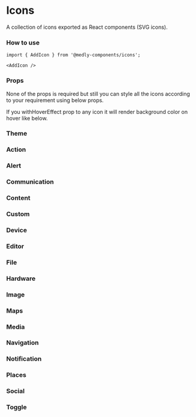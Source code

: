 
<Meta title="Icons" component={SvgIcon} />

# Icons

A collection of icons exported as React components (SVG icons).

### How to use

```tsx
import { AddIcon } from '@medly-components/icons';

<AddIcon />
```

### Props

None of the props is required but still you can style all the icons according to your requirement using below props.

<Props of={IconProps} />

If you withHoverEffect prop to any icon it will render background color on hover like below.

<Preview>
    <AccessibilityIcon withHoverEffect />
</Preview>

### Theme

<Props of={ThemeInterface} />

### Action

<Preview withToolbar>
    <Story name="Action" parameters={{ decorators: [withKnobs] }}>
        <IconGrid>
            <AccessibilityIcon 
                size={select('Size', sizes, 'M')} 
                color={color('Color', defaultColor)} 
                disabled={boolean('Disabled', false)} 
            />
            <AccessibleIcon 
                size={select('Size', sizes, 'M')} 
                color={color('Color', defaultColor)} 
                disabled={boolean('Disabled', false)} 
            />
            <AccessibleForwardIcon 
                size={select('Size', sizes, 'M')} 
                color={color('Color', defaultColor)} 
                disabled={boolean('Disabled', false)} 
            />
            <AccountBalanceIcon 
                size={select('Size', sizes, 'M')} 
                color={color('Color', defaultColor)} 
                disabled={boolean('Disabled', false)} 
            />
            <AccountBalanceWalletIcon 
                size={select('Size', sizes, 'M')} 
                color={color('Color', defaultColor)} 
                disabled={boolean('Disabled', false)} 
            />
            <AccountBoxIcon 
                size={select('Size', sizes, 'M')} 
                color={color('Color', defaultColor)} 
                disabled={boolean('Disabled', false)} 
            />
            <AccountCircleIcon 
                size={select('Size', sizes, 'M')} 
                color={color('Color', defaultColor)} 
                disabled={boolean('Disabled', false)} 
            />
            <Action3dRotationIcon 
                size={select('Size', sizes, 'M')} 
                color={color('Color', defaultColor)} 
                disabled={boolean('Disabled', false)} 
            />
            <AddShoppingCartIcon 
                size={select('Size', sizes, 'M')} 
                color={color('Color', defaultColor)} 
                disabled={boolean('Disabled', false)} 
            />
            <AlarmIcon 
                size={select('Size', sizes, 'M')} 
                color={color('Color', defaultColor)} 
                disabled={boolean('Disabled', false)} 
            />
            <AlarmAddIcon 
                size={select('Size', sizes, 'M')} 
                color={color('Color', defaultColor)} 
                disabled={boolean('Disabled', false)} 
            />
            <AlarmOffIcon 
                size={select('Size', sizes, 'M')} 
                color={color('Color', defaultColor)} 
                disabled={boolean('Disabled', false)} 
            />
            <AlarmOnIcon 
                size={select('Size', sizes, 'M')} 
                color={color('Color', defaultColor)} 
                disabled={boolean('Disabled', false)} 
            />
            <AllInboxIcon 
                size={select('Size', sizes, 'M')} 
                color={color('Color', defaultColor)} 
                disabled={boolean('Disabled', false)} 
            />
            <AllOutIcon 
                size={select('Size', sizes, 'M')} 
                color={color('Color', defaultColor)} 
                disabled={boolean('Disabled', false)} 
            />
            <AndroidIcon 
                size={select('Size', sizes, 'M')} 
                color={color('Color', defaultColor)} 
                disabled={boolean('Disabled', false)} 
            />
            <AnnouncementIcon 
                size={select('Size', sizes, 'M')} 
                color={color('Color', defaultColor)} 
                disabled={boolean('Disabled', false)} 
            />
            <ArrowRightAltIcon 
                size={select('Size', sizes, 'M')} 
                color={color('Color', defaultColor)} 
                disabled={boolean('Disabled', false)} 
            />
            <AspectRatioIcon 
                size={select('Size', sizes, 'M')} 
                color={color('Color', defaultColor)} 
                disabled={boolean('Disabled', false)} 
            />
            <AssessmentIcon 
                size={select('Size', sizes, 'M')} 
                color={color('Color', defaultColor)} 
                disabled={boolean('Disabled', false)} 
            />
            <AssignmentIcon 
                size={select('Size', sizes, 'M')} 
                color={color('Color', defaultColor)} 
                disabled={boolean('Disabled', false)} 
            />
            <AssignmentIndIcon 
                size={select('Size', sizes, 'M')} 
                color={color('Color', defaultColor)} 
                disabled={boolean('Disabled', false)} 
            />
            <AssignmentLateIcon 
                size={select('Size', sizes, 'M')} 
                color={color('Color', defaultColor)} 
                disabled={boolean('Disabled', false)} 
            />
            <AssignmentReturnIcon 
                size={select('Size', sizes, 'M')} 
                color={color('Color', defaultColor)} 
                disabled={boolean('Disabled', false)} 
            />
            <AssignmentReturnedIcon 
                size={select('Size', sizes, 'M')} 
                color={color('Color', defaultColor)} 
                disabled={boolean('Disabled', false)} 
            />
            <AssignmentTurnedInIcon 
                size={select('Size', sizes, 'M')} 
                color={color('Color', defaultColor)} 
                disabled={boolean('Disabled', false)} 
            />
            <AutorenewIcon 
                size={select('Size', sizes, 'M')} 
                color={color('Color', defaultColor)} 
                disabled={boolean('Disabled', false)} 
            />
            <BackupIcon 
                size={select('Size', sizes, 'M')} 
                color={color('Color', defaultColor)} 
                disabled={boolean('Disabled', false)} 
            />
            <BookIcon 
                size={select('Size', sizes, 'M')} 
                color={color('Color', defaultColor)} 
                disabled={boolean('Disabled', false)} 
            />
            <BookmarkIcon 
                size={select('Size', sizes, 'M')} 
                color={color('Color', defaultColor)} 
                disabled={boolean('Disabled', false)} 
            />
            <BookmarkBorderIcon 
                size={select('Size', sizes, 'M')} 
                color={color('Color', defaultColor)} 
                disabled={boolean('Disabled', false)} 
            />
            <BookmarksIcon 
                size={select('Size', sizes, 'M')} 
                color={color('Color', defaultColor)} 
                disabled={boolean('Disabled', false)} 
            />
            <BugReportIcon 
                size={select('Size', sizes, 'M')} 
                color={color('Color', defaultColor)} 
                disabled={boolean('Disabled', false)} 
            />
            <BuildIcon 
                size={select('Size', sizes, 'M')} 
                color={color('Color', defaultColor)} 
                disabled={boolean('Disabled', false)} 
            />
            <CachedIcon 
                size={select('Size', sizes, 'M')} 
                color={color('Color', defaultColor)} 
                disabled={boolean('Disabled', false)} 
            />
            <CalendarTodayIcon 
                size={select('Size', sizes, 'M')} 
                color={color('Color', defaultColor)} 
                disabled={boolean('Disabled', false)} 
            />
            <CalendarViewDayIcon 
                size={select('Size', sizes, 'M')} 
                color={color('Color', defaultColor)} 
                disabled={boolean('Disabled', false)} 
            />
            <CameraEnhanceIcon 
                size={select('Size', sizes, 'M')} 
                color={color('Color', defaultColor)} 
                disabled={boolean('Disabled', false)} 
            />
            <CardGiftcardIcon 
                size={select('Size', sizes, 'M')} 
                color={color('Color', defaultColor)} 
                disabled={boolean('Disabled', false)} 
            />
            <CardMembershipIcon 
                size={select('Size', sizes, 'M')} 
                color={color('Color', defaultColor)} 
                disabled={boolean('Disabled', false)} 
            />
            <CardTravelIcon 
                size={select('Size', sizes, 'M')} 
                color={color('Color', defaultColor)} 
                disabled={boolean('Disabled', false)} 
            />
            <ChangeHistoryIcon 
                size={select('Size', sizes, 'M')} 
                color={color('Color', defaultColor)} 
                disabled={boolean('Disabled', false)} 
            />
            <CheckCircleIcon 
                size={select('Size', sizes, 'M')} 
                color={color('Color', defaultColor)} 
                disabled={boolean('Disabled', false)} 
            />
            <CheckCircleOutlineIcon 
                size={select('Size', sizes, 'M')} 
                color={color('Color', defaultColor)} 
                disabled={boolean('Disabled', false)} 
            />
            <ChromeReaderModeIcon 
                size={select('Size', sizes, 'M')} 
                color={color('Color', defaultColor)} 
                disabled={boolean('Disabled', false)} 
            />
            <ClassIcon 
                size={select('Size', sizes, 'M')} 
                color={color('Color', defaultColor)} 
                disabled={boolean('Disabled', false)} 
            />
            <CodeIcon 
                size={select('Size', sizes, 'M')} 
                color={color('Color', defaultColor)} 
                disabled={boolean('Disabled', false)} 
            />
            <CommuteIcon 
                size={select('Size', sizes, 'M')} 
                color={color('Color', defaultColor)} 
                disabled={boolean('Disabled', false)} 
            />
            <CompareArrowsIcon 
                size={select('Size', sizes, 'M')} 
                color={color('Color', defaultColor)} 
                disabled={boolean('Disabled', false)} 
            />
            <ContactSupportIcon 
                size={select('Size', sizes, 'M')} 
                color={color('Color', defaultColor)} 
                disabled={boolean('Disabled', false)} 
            />
            <CopyrightIcon 
                size={select('Size', sizes, 'M')} 
                color={color('Color', defaultColor)} 
                disabled={boolean('Disabled', false)} 
            />
            <CreditCardIcon 
                size={select('Size', sizes, 'M')} 
                color={color('Color', defaultColor)} 
                disabled={boolean('Disabled', false)} 
            />
            <DashboardIcon 
                size={select('Size', sizes, 'M')} 
                color={color('Color', defaultColor)} 
                disabled={boolean('Disabled', false)} 
            />
            <DateRangeIcon 
                size={select('Size', sizes, 'M')} 
                color={color('Color', defaultColor)} 
                disabled={boolean('Disabled', false)} 
            />
            <DeleteIcon 
                size={select('Size', sizes, 'M')} 
                color={color('Color', defaultColor)} 
                disabled={boolean('Disabled', false)} 
            />
            <DeleteForeverIcon 
                size={select('Size', sizes, 'M')} 
                color={color('Color', defaultColor)} 
                disabled={boolean('Disabled', false)} 
            />
            <DeleteOutlineIcon 
                size={select('Size', sizes, 'M')} 
                color={color('Color', defaultColor)} 
                disabled={boolean('Disabled', false)} 
            />
            <DescriptionIcon 
                size={select('Size', sizes, 'M')} 
                color={color('Color', defaultColor)} 
                disabled={boolean('Disabled', false)} 
            />
            <DnsIcon 
                size={select('Size', sizes, 'M')} 
                color={color('Color', defaultColor)} 
                disabled={boolean('Disabled', false)} 
            />
            <DoneIcon 
                size={select('Size', sizes, 'M')} 
                color={color('Color', defaultColor)} 
                disabled={boolean('Disabled', false)} 
            />
            <DoneAllIcon 
                size={select('Size', sizes, 'M')} 
                color={color('Color', defaultColor)} 
                disabled={boolean('Disabled', false)} 
            />
            <DoneOutlineIcon 
                size={select('Size', sizes, 'M')} 
                color={color('Color', defaultColor)} 
                disabled={boolean('Disabled', false)} 
            />
            <DonutLargeIcon 
                size={select('Size', sizes, 'M')} 
                color={color('Color', defaultColor)} 
                disabled={boolean('Disabled', false)} 
            />
            <DonutSmallIcon 
                size={select('Size', sizes, 'M')} 
                color={color('Color', defaultColor)} 
                disabled={boolean('Disabled', false)} 
            />
            <DragIndicatorIcon 
                size={select('Size', sizes, 'M')} 
                color={color('Color', defaultColor)} 
                disabled={boolean('Disabled', false)} 
            />
            <EjectIcon 
                size={select('Size', sizes, 'M')} 
                color={color('Color', defaultColor)} 
                disabled={boolean('Disabled', false)} 
            />
            <EuroSymbolIcon 
                size={select('Size', sizes, 'M')} 
                color={color('Color', defaultColor)} 
                disabled={boolean('Disabled', false)} 
            />
            <EventIcon 
                size={select('Size', sizes, 'M')} 
                color={color('Color', defaultColor)} 
                disabled={boolean('Disabled', false)} 
            />
            <EventSeatIcon 
                size={select('Size', sizes, 'M')} 
                color={color('Color', defaultColor)} 
                disabled={boolean('Disabled', false)} 
            />
            <ExitToAppIcon 
                size={select('Size', sizes, 'M')} 
                color={color('Color', defaultColor)} 
                disabled={boolean('Disabled', false)} 
            />
            <ExploreIcon 
                size={select('Size', sizes, 'M')} 
                color={color('Color', defaultColor)} 
                disabled={boolean('Disabled', false)} 
            />
            <ExploreOffIcon 
                size={select('Size', sizes, 'M')} 
                color={color('Color', defaultColor)} 
                disabled={boolean('Disabled', false)} 
            />
            <ExtensionIcon 
                size={select('Size', sizes, 'M')} 
                color={color('Color', defaultColor)} 
                disabled={boolean('Disabled', false)} 
            />
            <FaceIcon 
                size={select('Size', sizes, 'M')} 
                color={color('Color', defaultColor)} 
                disabled={boolean('Disabled', false)} 
            />
            <FaceUnlockIcon 
                size={select('Size', sizes, 'M')} 
                color={color('Color', defaultColor)} 
                disabled={boolean('Disabled', false)} 
            />
            <FavoriteIcon 
                size={select('Size', sizes, 'M')} 
                color={color('Color', defaultColor)} 
                disabled={boolean('Disabled', false)} 
            />
            <FavoriteBorderIcon 
                size={select('Size', sizes, 'M')} 
                color={color('Color', defaultColor)} 
                disabled={boolean('Disabled', false)} 
            />
            <FeedbackIcon 
                size={select('Size', sizes, 'M')} 
                color={color('Color', defaultColor)} 
                disabled={boolean('Disabled', false)} 
            />
            <FindInPageIcon 
                size={select('Size', sizes, 'M')} 
                color={color('Color', defaultColor)} 
                disabled={boolean('Disabled', false)} 
            />
            <FindReplaceIcon 
                size={select('Size', sizes, 'M')} 
                color={color('Color', defaultColor)} 
                disabled={boolean('Disabled', false)} 
            />
            <FingerprintIcon 
                size={select('Size', sizes, 'M')} 
                color={color('Color', defaultColor)} 
                disabled={boolean('Disabled', false)} 
            />
            <FlightLandIcon 
                size={select('Size', sizes, 'M')} 
                color={color('Color', defaultColor)} 
                disabled={boolean('Disabled', false)} 
            />
            <FlightTakeoffIcon 
                size={select('Size', sizes, 'M')} 
                color={color('Color', defaultColor)} 
                disabled={boolean('Disabled', false)} 
            />
            <FlipToBackIcon 
                size={select('Size', sizes, 'M')} 
                color={color('Color', defaultColor)} 
                disabled={boolean('Disabled', false)} 
            />
            <FlipToFrontIcon 
                size={select('Size', sizes, 'M')} 
                color={color('Color', defaultColor)} 
                disabled={boolean('Disabled', false)} 
            />
            <GTranslateIcon 
                size={select('Size', sizes, 'M')} 
                color={color('Color', defaultColor)} 
                disabled={boolean('Disabled', false)} 
            />
            <GavelIcon 
                size={select('Size', sizes, 'M')} 
                color={color('Color', defaultColor)} 
                disabled={boolean('Disabled', false)} 
            />
            <GetAppIcon 
                size={select('Size', sizes, 'M')} 
                color={color('Color', defaultColor)} 
                disabled={boolean('Disabled', false)} 
            />
            <GifIcon 
                size={select('Size', sizes, 'M')} 
                color={color('Color', defaultColor)} 
                disabled={boolean('Disabled', false)} 
            />
            <GradeIcon 
                size={select('Size', sizes, 'M')} 
                color={color('Color', defaultColor)} 
                disabled={boolean('Disabled', false)} 
            />
            <GroupWorkIcon 
                size={select('Size', sizes, 'M')} 
                color={color('Color', defaultColor)} 
                disabled={boolean('Disabled', false)} 
            />
            <HelpIcon 
                size={select('Size', sizes, 'M')} 
                color={color('Color', defaultColor)} 
                disabled={boolean('Disabled', false)} 
            />
            <HelpOutlineIcon 
                size={select('Size', sizes, 'M')} 
                color={color('Color', defaultColor)} 
                disabled={boolean('Disabled', false)} 
            />
            <HighlightOffIcon 
                size={select('Size', sizes, 'M')} 
                color={color('Color', defaultColor)} 
                disabled={boolean('Disabled', false)} 
            />
            <HistoryIcon 
                size={select('Size', sizes, 'M')} 
                color={color('Color', defaultColor)} 
                disabled={boolean('Disabled', false)} 
            />
            <HomeIcon 
                size={select('Size', sizes, 'M')} 
                color={color('Color', defaultColor)} 
                disabled={boolean('Disabled', false)} 
            />
            <HorizontalSplitIcon 
                size={select('Size', sizes, 'M')} 
                color={color('Color', defaultColor)} 
                disabled={boolean('Disabled', false)} 
            />
            <HourglassEmptyIcon 
                size={select('Size', sizes, 'M')} 
                color={color('Color', defaultColor)} 
                disabled={boolean('Disabled', false)} 
            />
            <HourglassFullIcon 
                size={select('Size', sizes, 'M')} 
                color={color('Color', defaultColor)} 
                disabled={boolean('Disabled', false)} 
            />
            <HttpIcon 
                size={select('Size', sizes, 'M')} 
                color={color('Color', defaultColor)} 
                disabled={boolean('Disabled', false)} 
            />
            <HttpsIcon 
                size={select('Size', sizes, 'M')} 
                color={color('Color', defaultColor)} 
                disabled={boolean('Disabled', false)} 
            />
            <ImportantDevicesIcon 
                size={select('Size', sizes, 'M')} 
                color={color('Color', defaultColor)} 
                disabled={boolean('Disabled', false)} 
            />
            <InfoIcon 
                size={select('Size', sizes, 'M')} 
                color={color('Color', defaultColor)} 
                disabled={boolean('Disabled', false)} 
            />
            <InfoOutlineIcon 
                size={select('Size', sizes, 'M')} 
                color={color('Color', defaultColor)} 
                disabled={boolean('Disabled', false)} 
            />
            <InputIcon 
                size={select('Size', sizes, 'M')} 
                color={color('Color', defaultColor)} 
                disabled={boolean('Disabled', false)} 
            />
            <InvertColorsIcon 
                size={select('Size', sizes, 'M')} 
                color={color('Color', defaultColor)} 
                disabled={boolean('Disabled', false)} 
            />
            <LabelIcon 
                size={select('Size', sizes, 'M')} 
                color={color('Color', defaultColor)} 
                disabled={boolean('Disabled', false)} 
            />
            <LabelImportantIcon 
                size={select('Size', sizes, 'M')} 
                color={color('Color', defaultColor)} 
                disabled={boolean('Disabled', false)} 
            />
            <LabelImportantOutlineIcon 
                size={select('Size', sizes, 'M')} 
                color={color('Color', defaultColor)} 
                disabled={boolean('Disabled', false)} 
            />
            <LabelOffIcon 
                size={select('Size', sizes, 'M')} 
                color={color('Color', defaultColor)} 
                disabled={boolean('Disabled', false)} 
            />
            <LabelOutlineIcon 
                size={select('Size', sizes, 'M')} 
                color={color('Color', defaultColor)} 
                disabled={boolean('Disabled', false)} 
            />
            <LanguageIcon 
                size={select('Size', sizes, 'M')} 
                color={color('Color', defaultColor)} 
                disabled={boolean('Disabled', false)} 
            />
            <LaunchIcon 
                size={select('Size', sizes, 'M')} 
                color={color('Color', defaultColor)} 
                disabled={boolean('Disabled', false)} 
            />
            <LightbulbOutlineIcon 
                size={select('Size', sizes, 'M')} 
                color={color('Color', defaultColor)} 
                disabled={boolean('Disabled', false)} 
            />
            <LineStyleIcon 
                size={select('Size', sizes, 'M')} 
                color={color('Color', defaultColor)} 
                disabled={boolean('Disabled', false)} 
            />
            <LineWeightIcon 
                size={select('Size', sizes, 'M')} 
                color={color('Color', defaultColor)} 
                disabled={boolean('Disabled', false)} 
            />
            <ListIcon 
                size={select('Size', sizes, 'M')} 
                color={color('Color', defaultColor)} 
                disabled={boolean('Disabled', false)} 
            />
            <LockIcon 
                size={select('Size', sizes, 'M')} 
                color={color('Color', defaultColor)} 
                disabled={boolean('Disabled', false)} 
            />
            <LockOpenIcon 
                size={select('Size', sizes, 'M')} 
                color={color('Color', defaultColor)} 
                disabled={boolean('Disabled', false)} 
            />
            <LockOutlineIcon 
                size={select('Size', sizes, 'M')} 
                color={color('Color', defaultColor)} 
                disabled={boolean('Disabled', false)} 
            />
            <LoyaltyIcon 
                size={select('Size', sizes, 'M')} 
                color={color('Color', defaultColor)} 
                disabled={boolean('Disabled', false)} 
            />
            <MarkunreadMailboxIcon 
                size={select('Size', sizes, 'M')} 
                color={color('Color', defaultColor)} 
                disabled={boolean('Disabled', false)} 
            />
            <MaximizeIcon 
                size={select('Size', sizes, 'M')} 
                color={color('Color', defaultColor)} 
                disabled={boolean('Disabled', false)} 
            />
            <MinimizeIcon 
                size={select('Size', sizes, 'M')} 
                color={color('Color', defaultColor)} 
                disabled={boolean('Disabled', false)} 
            />
            <MotorcycleIcon 
                size={select('Size', sizes, 'M')} 
                color={color('Color', defaultColor)} 
                disabled={boolean('Disabled', false)} 
            />
            <NoteAddIcon 
                size={select('Size', sizes, 'M')} 
                color={color('Color', defaultColor)} 
                disabled={boolean('Disabled', false)} 
            />
            <OfflineBoltIcon 
                size={select('Size', sizes, 'M')} 
                color={color('Color', defaultColor)} 
                disabled={boolean('Disabled', false)} 
            />
            <OfflinePinIcon 
                size={select('Size', sizes, 'M')} 
                color={color('Color', defaultColor)} 
                disabled={boolean('Disabled', false)} 
            />
            <OpacityIcon 
                size={select('Size', sizes, 'M')} 
                color={color('Color', defaultColor)} 
                disabled={boolean('Disabled', false)} 
            />
            <OpenInBrowserIcon 
                size={select('Size', sizes, 'M')} 
                color={color('Color', defaultColor)} 
                disabled={boolean('Disabled', false)} 
            />
            <OpenInNewIcon 
                size={select('Size', sizes, 'M')} 
                color={color('Color', defaultColor)} 
                disabled={boolean('Disabled', false)} 
            />
            <OpenWithIcon 
                size={select('Size', sizes, 'M')} 
                color={color('Color', defaultColor)} 
                disabled={boolean('Disabled', false)} 
            />
            <PageviewIcon 
                size={select('Size', sizes, 'M')} 
                color={color('Color', defaultColor)} 
                disabled={boolean('Disabled', false)} 
            />
            <PanToolIcon 
                size={select('Size', sizes, 'M')} 
                color={color('Color', defaultColor)} 
                disabled={boolean('Disabled', false)} 
            />
            <PaymentIcon 
                size={select('Size', sizes, 'M')} 
                color={color('Color', defaultColor)} 
                disabled={boolean('Disabled', false)} 
            />
            <PermCameraMicIcon 
                size={select('Size', sizes, 'M')} 
                color={color('Color', defaultColor)} 
                disabled={boolean('Disabled', false)} 
            />
            <PermContactCalendarIcon 
                size={select('Size', sizes, 'M')} 
                color={color('Color', defaultColor)} 
                disabled={boolean('Disabled', false)} 
            />
            <PermDataSettingIcon 
                size={select('Size', sizes, 'M')} 
                color={color('Color', defaultColor)} 
                disabled={boolean('Disabled', false)} 
            />
            <PermDeviceInformationIcon 
                size={select('Size', sizes, 'M')} 
                color={color('Color', defaultColor)} 
                disabled={boolean('Disabled', false)} 
            />
            <PermIdentityIcon 
                size={select('Size', sizes, 'M')} 
                color={color('Color', defaultColor)} 
                disabled={boolean('Disabled', false)} 
            />
            <PermMediaIcon 
                size={select('Size', sizes, 'M')} 
                color={color('Color', defaultColor)} 
                disabled={boolean('Disabled', false)} 
            />
            <PermPhoneMsgIcon 
                size={select('Size', sizes, 'M')} 
                color={color('Color', defaultColor)} 
                disabled={boolean('Disabled', false)} 
            />
            <PermScanWifiIcon 
                size={select('Size', sizes, 'M')} 
                color={color('Color', defaultColor)} 
                disabled={boolean('Disabled', false)} 
            />
            <PetsIcon 
                size={select('Size', sizes, 'M')} 
                color={color('Color', defaultColor)} 
                disabled={boolean('Disabled', false)} 
            />
            <PictureInPictureIcon 
                size={select('Size', sizes, 'M')} 
                color={color('Color', defaultColor)} 
                disabled={boolean('Disabled', false)} 
            />
            <PictureInPictureAltIcon 
                size={select('Size', sizes, 'M')} 
                color={color('Color', defaultColor)} 
                disabled={boolean('Disabled', false)} 
            />
            <PlayForWorkIcon 
                size={select('Size', sizes, 'M')} 
                color={color('Color', defaultColor)} 
                disabled={boolean('Disabled', false)} 
            />
            <PolymerIcon 
                size={select('Size', sizes, 'M')} 
                color={color('Color', defaultColor)} 
                disabled={boolean('Disabled', false)} 
            />
            <PowerSettingsNewIcon 
                size={select('Size', sizes, 'M')} 
                color={color('Color', defaultColor)} 
                disabled={boolean('Disabled', false)} 
            />
            <PregnantWomanIcon 
                size={select('Size', sizes, 'M')} 
                color={color('Color', defaultColor)} 
                disabled={boolean('Disabled', false)} 
            />
            <QueryBuilderIcon 
                size={select('Size', sizes, 'M')} 
                color={color('Color', defaultColor)} 
                disabled={boolean('Disabled', false)} 
            />
            <QuestionAnswerIcon 
                size={select('Size', sizes, 'M')} 
                color={color('Color', defaultColor)} 
                disabled={boolean('Disabled', false)} 
            />
            <ReceiptIcon 
                size={select('Size', sizes, 'M')} 
                color={color('Color', defaultColor)} 
                disabled={boolean('Disabled', false)} 
            />
            <RecordVoiceOverIcon 
                size={select('Size', sizes, 'M')} 
                color={color('Color', defaultColor)} 
                disabled={boolean('Disabled', false)} 
            />
            <RedeemIcon 
                size={select('Size', sizes, 'M')} 
                color={color('Color', defaultColor)} 
                disabled={boolean('Disabled', false)} 
            />
            <RemoveShoppingCartIcon 
                size={select('Size', sizes, 'M')} 
                color={color('Color', defaultColor)} 
                disabled={boolean('Disabled', false)} 
            />
            <ReorderIcon 
                size={select('Size', sizes, 'M')} 
                color={color('Color', defaultColor)} 
                disabled={boolean('Disabled', false)} 
            />
            <ReportProblemIcon 
                size={select('Size', sizes, 'M')} 
                color={color('Color', defaultColor)} 
                disabled={boolean('Disabled', false)} 
            />
            <RestoreIcon 
                size={select('Size', sizes, 'M')} 
                color={color('Color', defaultColor)} 
                disabled={boolean('Disabled', false)} 
            />
            <RestoreFromTrashIcon 
                size={select('Size', sizes, 'M')} 
                color={color('Color', defaultColor)} 
                disabled={boolean('Disabled', false)} 
            />
            <RestorePageIcon 
                size={select('Size', sizes, 'M')} 
                color={color('Color', defaultColor)} 
                disabled={boolean('Disabled', false)} 
            />
            <RoomIcon 
                size={select('Size', sizes, 'M')} 
                color={color('Color', defaultColor)} 
                disabled={boolean('Disabled', false)} 
            />
            <RoundedCornerIcon 
                size={select('Size', sizes, 'M')} 
                color={color('Color', defaultColor)} 
                disabled={boolean('Disabled', false)} 
            />
            <RowingIcon 
                size={select('Size', sizes, 'M')} 
                color={color('Color', defaultColor)} 
                disabled={boolean('Disabled', false)} 
            />
            <ScheduleIcon 
                size={select('Size', sizes, 'M')} 
                color={color('Color', defaultColor)} 
                disabled={boolean('Disabled', false)} 
            />
            <SearchIcon 
                size={select('Size', sizes, 'M')} 
                color={color('Color', defaultColor)} 
                disabled={boolean('Disabled', false)} 
            />
            <SettingsIcon 
                size={select('Size', sizes, 'M')} 
                color={color('Color', defaultColor)} 
                disabled={boolean('Disabled', false)} 
            />
            <SettingsApplicationsIcon 
                size={select('Size', sizes, 'M')} 
                color={color('Color', defaultColor)} 
                disabled={boolean('Disabled', false)} 
            />
            <SettingsBackupRestoreIcon 
                size={select('Size', sizes, 'M')} 
                color={color('Color', defaultColor)} 
                disabled={boolean('Disabled', false)} 
            />
            <SettingsBluetoothIcon 
                size={select('Size', sizes, 'M')} 
                color={color('Color', defaultColor)} 
                disabled={boolean('Disabled', false)} 
            />
            <SettingsBrightnessIcon 
                size={select('Size', sizes, 'M')} 
                color={color('Color', defaultColor)} 
                disabled={boolean('Disabled', false)} 
            />
            <SettingsCellIcon 
                size={select('Size', sizes, 'M')} 
                color={color('Color', defaultColor)} 
                disabled={boolean('Disabled', false)} 
            />
            <SettingsEthernetIcon 
                size={select('Size', sizes, 'M')} 
                color={color('Color', defaultColor)} 
                disabled={boolean('Disabled', false)} 
            />
            <SettingsInputAntennaIcon 
                size={select('Size', sizes, 'M')} 
                color={color('Color', defaultColor)} 
                disabled={boolean('Disabled', false)} 
            />
            <SettingsInputComponentIcon 
                size={select('Size', sizes, 'M')} 
                color={color('Color', defaultColor)} 
                disabled={boolean('Disabled', false)} 
            />
            <SettingsInputCompositeIcon 
                size={select('Size', sizes, 'M')} 
                color={color('Color', defaultColor)} 
                disabled={boolean('Disabled', false)} 
            />
            <SettingsInputHdmiIcon 
                size={select('Size', sizes, 'M')} 
                color={color('Color', defaultColor)} 
                disabled={boolean('Disabled', false)} 
            />
            <SettingsInputSvideoIcon 
                size={select('Size', sizes, 'M')} 
                color={color('Color', defaultColor)} 
                disabled={boolean('Disabled', false)} 
            />
            <SettingsOverscanIcon 
                size={select('Size', sizes, 'M')} 
                color={color('Color', defaultColor)} 
                disabled={boolean('Disabled', false)} 
            />
            <SettingsPhoneIcon 
                size={select('Size', sizes, 'M')} 
                color={color('Color', defaultColor)} 
                disabled={boolean('Disabled', false)} 
            />
            <SettingsPowerIcon 
                size={select('Size', sizes, 'M')} 
                color={color('Color', defaultColor)} 
                disabled={boolean('Disabled', false)} 
            />
            <SettingsRemoteIcon 
                size={select('Size', sizes, 'M')} 
                color={color('Color', defaultColor)} 
                disabled={boolean('Disabled', false)} 
            />
            <SettingsVoiceIcon 
                size={select('Size', sizes, 'M')} 
                color={color('Color', defaultColor)} 
                disabled={boolean('Disabled', false)} 
            />
            <ShopIcon 
                size={select('Size', sizes, 'M')} 
                color={color('Color', defaultColor)} 
                disabled={boolean('Disabled', false)} 
            />
            <ShopTwoIcon 
                size={select('Size', sizes, 'M')} 
                color={color('Color', defaultColor)} 
                disabled={boolean('Disabled', false)} 
            />
            <ShoppingBasketIcon 
                size={select('Size', sizes, 'M')} 
                color={color('Color', defaultColor)} 
                disabled={boolean('Disabled', false)} 
            />
            <ShoppingCartIcon 
                size={select('Size', sizes, 'M')} 
                color={color('Color', defaultColor)} 
                disabled={boolean('Disabled', false)} 
            />
            <SpeakerNotesIcon 
                size={select('Size', sizes, 'M')} 
                color={color('Color', defaultColor)} 
                disabled={boolean('Disabled', false)} 
            />
            <SpeakerNotesOffIcon 
                size={select('Size', sizes, 'M')} 
                color={color('Color', defaultColor)} 
                disabled={boolean('Disabled', false)} 
            />
            <SpellcheckIcon 
                size={select('Size', sizes, 'M')} 
                color={color('Color', defaultColor)} 
                disabled={boolean('Disabled', false)} 
            />
            <StarRate18pxRoundedIcon 
                size={select('Size', sizes, 'M')} 
                color={color('Color', defaultColor)} 
                disabled={boolean('Disabled', false)} 
            />
            <StarsIcon 
                size={select('Size', sizes, 'M')} 
                color={color('Color', defaultColor)} 
                disabled={boolean('Disabled', false)} 
            />
            <StoreIcon 
                size={select('Size', sizes, 'M')} 
                color={color('Color', defaultColor)} 
                disabled={boolean('Disabled', false)} 
            />
            <SubjectIcon 
                size={select('Size', sizes, 'M')} 
                color={color('Color', defaultColor)} 
                disabled={boolean('Disabled', false)} 
            />
            <SupervisedUserCircleIcon 
                size={select('Size', sizes, 'M')} 
                color={color('Color', defaultColor)} 
                disabled={boolean('Disabled', false)} 
            />
            <SupervisorAccountIcon 
                size={select('Size', sizes, 'M')} 
                color={color('Color', defaultColor)} 
                disabled={boolean('Disabled', false)} 
            />
            <SwapHorizIcon 
                size={select('Size', sizes, 'M')} 
                color={color('Color', defaultColor)} 
                disabled={boolean('Disabled', false)} 
            />
            <SwapHorizontalCircleIcon 
                size={select('Size', sizes, 'M')} 
                color={color('Color', defaultColor)} 
                disabled={boolean('Disabled', false)} 
            />
            <SwapVertIcon 
                size={select('Size', sizes, 'M')} 
                color={color('Color', defaultColor)} 
                disabled={boolean('Disabled', false)} 
            />
            <SwapVerticalCircleIcon 
                size={select('Size', sizes, 'M')} 
                color={color('Color', defaultColor)} 
                disabled={boolean('Disabled', false)} 
            />
            <SystemVerticalAltIcon 
                size={select('Size', sizes, 'M')} 
                color={color('Color', defaultColor)} 
                disabled={boolean('Disabled', false)} 
            />
            <TabIcon 
                size={select('Size', sizes, 'M')} 
                color={color('Color', defaultColor)} 
                disabled={boolean('Disabled', false)} 
            />
            <TabUnselectedIcon 
                size={select('Size', sizes, 'M')} 
                color={color('Color', defaultColor)} 
                disabled={boolean('Disabled', false)} 
            />
            <TextRotateUpIcon 
                size={select('Size', sizes, 'M')} 
                color={color('Color', defaultColor)} 
                disabled={boolean('Disabled', false)} 
            />
            <TextRotateVerticalIcon 
                size={select('Size', sizes, 'M')} 
                color={color('Color', defaultColor)} 
                disabled={boolean('Disabled', false)} 
            />
            <TextRotationAngleDownIcon 
                size={select('Size', sizes, 'M')} 
                color={color('Color', defaultColor)} 
                disabled={boolean('Disabled', false)} 
            />
            <TextRotationAngleUpIcon 
                size={select('Size', sizes, 'M')} 
                color={color('Color', defaultColor)} 
                disabled={boolean('Disabled', false)} 
            />
            <TextRotationDownIcon 
                size={select('Size', sizes, 'M')} 
                color={color('Color', defaultColor)} 
                disabled={boolean('Disabled', false)} 
            />
            <TextRotationNoneIcon 
                size={select('Size', sizes, 'M')} 
                color={color('Color', defaultColor)} 
                disabled={boolean('Disabled', false)} 
            />
            <TheatersIcon 
                size={select('Size', sizes, 'M')} 
                color={color('Color', defaultColor)} 
                disabled={boolean('Disabled', false)} 
            />
            <ThumbDownIcon 
                size={select('Size', sizes, 'M')} 
                color={color('Color', defaultColor)} 
                disabled={boolean('Disabled', false)} 
            />
            <ThumbUpIcon 
                size={select('Size', sizes, 'M')} 
                color={color('Color', defaultColor)} 
                disabled={boolean('Disabled', false)} 
            />
            <ThumbsUpDownIcon 
                size={select('Size', sizes, 'M')} 
                color={color('Color', defaultColor)} 
                disabled={boolean('Disabled', false)} 
            />
            <TimelineIcon 
                size={select('Size', sizes, 'M')} 
                color={color('Color', defaultColor)} 
                disabled={boolean('Disabled', false)} 
            />
            <TocIcon 
                size={select('Size', sizes, 'M')} 
                color={color('Color', defaultColor)} 
                disabled={boolean('Disabled', false)} 
            />
            <TodayIcon 
                size={select('Size', sizes, 'M')} 
                color={color('Color', defaultColor)} 
                disabled={boolean('Disabled', false)} 
            />
            <TollIcon 
                size={select('Size', sizes, 'M')} 
                color={color('Color', defaultColor)} 
                disabled={boolean('Disabled', false)} 
            />
            <TouchAppIcon 
                size={select('Size', sizes, 'M')} 
                color={color('Color', defaultColor)} 
                disabled={boolean('Disabled', false)} 
            />
            <TrackChangesIcon 
                size={select('Size', sizes, 'M')} 
                color={color('Color', defaultColor)} 
                disabled={boolean('Disabled', false)} 
            />
            <TranslateIcon 
                size={select('Size', sizes, 'M')} 
                color={color('Color', defaultColor)} 
                disabled={boolean('Disabled', false)} 
            />
            <TrendingDownIcon 
                size={select('Size', sizes, 'M')} 
                color={color('Color', defaultColor)} 
                disabled={boolean('Disabled', false)} 
            />
            <TrendingFlatIcon 
                size={select('Size', sizes, 'M')} 
                color={color('Color', defaultColor)} 
                disabled={boolean('Disabled', false)} 
            />
            <TrendingUpIcon 
                size={select('Size', sizes, 'M')} 
                color={color('Color', defaultColor)} 
                disabled={boolean('Disabled', false)} 
            />
            <TurnedInIcon 
                size={select('Size', sizes, 'M')} 
                color={color('Color', defaultColor)} 
                disabled={boolean('Disabled', false)} 
            />
            <TurnedInNotIcon 
                size={select('Size', sizes, 'M')} 
                color={color('Color', defaultColor)} 
                disabled={boolean('Disabled', false)} 
            />
            <UpdateIcon 
                size={select('Size', sizes, 'M')} 
                color={color('Color', defaultColor)} 
                disabled={boolean('Disabled', false)} 
            />
            <VerifiedUserIcon 
                size={select('Size', sizes, 'M')} 
                color={color('Color', defaultColor)} 
                disabled={boolean('Disabled', false)} 
            />
            <VerticalSplitIcon 
                size={select('Size', sizes, 'M')} 
                color={color('Color', defaultColor)} 
                disabled={boolean('Disabled', false)} 
            />
            <ViewAgendaIcon 
                size={select('Size', sizes, 'M')} 
                color={color('Color', defaultColor)} 
                disabled={boolean('Disabled', false)} 
            />
            <ViewArrayIcon 
                size={select('Size', sizes, 'M')} 
                color={color('Color', defaultColor)} 
                disabled={boolean('Disabled', false)} 
            />
            <ViewCarouselIcon 
                size={select('Size', sizes, 'M')} 
                color={color('Color', defaultColor)} 
                disabled={boolean('Disabled', false)} 
            />
            <ViewColumnIcon 
                size={select('Size', sizes, 'M')} 
                color={color('Color', defaultColor)} 
                disabled={boolean('Disabled', false)} 
            />
            <ViewDayIcon 
                size={select('Size', sizes, 'M')} 
                color={color('Color', defaultColor)} 
                disabled={boolean('Disabled', false)} 
            />
            <ViewHeadlineIcon 
                size={select('Size', sizes, 'M')} 
                color={color('Color', defaultColor)} 
                disabled={boolean('Disabled', false)} 
            />
            <ViewListIcon 
                size={select('Size', sizes, 'M')} 
                color={color('Color', defaultColor)} 
                disabled={boolean('Disabled', false)} 
            />
            <ViewModuleIcon 
                size={select('Size', sizes, 'M')} 
                color={color('Color', defaultColor)} 
                disabled={boolean('Disabled', false)} 
            />
            <ViewQuiltIcon 
                size={select('Size', sizes, 'M')} 
                color={color('Color', defaultColor)} 
                disabled={boolean('Disabled', false)} 
            />
            <ViewStreamIcon 
                size={select('Size', sizes, 'M')} 
                color={color('Color', defaultColor)} 
                disabled={boolean('Disabled', false)} 
            />
            <ViewWeekIcon 
                size={select('Size', sizes, 'M')} 
                color={color('Color', defaultColor)} 
                disabled={boolean('Disabled', false)} 
            />
            <VisibilityIcon 
                size={select('Size', sizes, 'M')} 
                color={color('Color', defaultColor)} 
                disabled={boolean('Disabled', false)} 
            />
            <VisibilityOffIcon 
                size={select('Size', sizes, 'M')} 
                color={color('Color', defaultColor)} 
                disabled={boolean('Disabled', false)} 
            />
            <VoiceOverOffIcon 
                size={select('Size', sizes, 'M')} 
                color={color('Color', defaultColor)} 
                disabled={boolean('Disabled', false)} 
            />
            <WatchLaterIcon 
                size={select('Size', sizes, 'M')} 
                color={color('Color', defaultColor)} 
                disabled={boolean('Disabled', false)} 
            />
            <WorkIcon 
                size={select('Size', sizes, 'M')} 
                color={color('Color', defaultColor)} 
                disabled={boolean('Disabled', false)} 
            />
            <WorkOffIcon 
                size={select('Size', sizes, 'M')} 
                color={color('Color', defaultColor)} 
                disabled={boolean('Disabled', false)} 
            />
            <WorkOutlineIcon 
                size={select('Size', sizes, 'M')} 
                color={color('Color', defaultColor)} 
                disabled={boolean('Disabled', false)} 
            />
            <YoutubeSearchedForIcon 
                size={select('Size', sizes, 'M')} 
                color={color('Color', defaultColor)} 
                disabled={boolean('Disabled', false)} 
            />
            <ZoomInIcon 
                size={select('Size', sizes, 'M')} 
                color={color('Color', defaultColor)} 
                disabled={boolean('Disabled', false)} 
            />
            <ZoomOutIcon 
                size={select('Size', sizes, 'M')} 
                color={color('Color', defaultColor)} 
                disabled={boolean('Disabled', false)} 
            />
        </IconGrid>
    </Story>
</Preview>

### Alert

<Preview withToolbar>
    <Story name="Alert" parameters={{ decorators: [withKnobs] }}>
        <IconGrid>
            <ErrorIcon 
                size={select('Size', sizes, 'M')} 
                color={color('Color', defaultColor)} 
                disabled={boolean('Disabled', false)} 
            />
            <ErrorOutlineIcon 
                size={select('Size', sizes, 'M')} 
                color={color('Color', defaultColor)} 
                disabled={boolean('Disabled', false)} 
            />
            <NotificationAddIcon 
                size={select('Size', sizes, 'M')} 
                color={color('Color', defaultColor)} 
                disabled={boolean('Disabled', false)} 
            />
            <NotificationImportantIcon 
                size={select('Size', sizes, 'M')} 
                color={color('Color', defaultColor)} 
                disabled={boolean('Disabled', false)} 
            />
            <WarningIcon 
                size={select('Size', sizes, 'M')} 
                color={color('Color', defaultColor)} 
                disabled={boolean('Disabled', false)} 
            />
            <WarningAmberIcon 
                size={select('Size', sizes, 'M')} 
                color={color('Color', defaultColor)} 
                disabled={boolean('Disabled', false)} 
            />
        </IconGrid>
    </Story>
</Preview>

### Communication

<Preview withToolbar>
    <Story name="Communication" parameters={{ decorators: [withKnobs] }}>
        <IconGrid>
            <AddCallIcon 
                size={select('Size', sizes, 'M')} 
                color={color('Color', defaultColor)} 
                disabled={boolean('Disabled', false)} 
            />
            <AlternateEmailIcon 
                size={select('Size', sizes, 'M')} 
                color={color('Color', defaultColor)} 
                disabled={boolean('Disabled', false)} 
            />
            <BusinessIcon 
                size={select('Size', sizes, 'M')} 
                color={color('Color', defaultColor)} 
                disabled={boolean('Disabled', false)} 
            />
            <CallIcon 
                size={select('Size', sizes, 'M')} 
                color={color('Color', defaultColor)} 
                disabled={boolean('Disabled', false)} 
            />
            <CallEndIcon 
                size={select('Size', sizes, 'M')} 
                color={color('Color', defaultColor)} 
                disabled={boolean('Disabled', false)} 
            />
            <CallMadeIcon 
                size={select('Size', sizes, 'M')} 
                color={color('Color', defaultColor)} 
                disabled={boolean('Disabled', false)} 
            />
            <CallMergeIcon 
                size={select('Size', sizes, 'M')} 
                color={color('Color', defaultColor)} 
                disabled={boolean('Disabled', false)} 
            />
            <CallMissedIcon 
                size={select('Size', sizes, 'M')} 
                color={color('Color', defaultColor)} 
                disabled={boolean('Disabled', false)} 
            />
            <CallMissedOutgoingIcon 
                size={select('Size', sizes, 'M')} 
                color={color('Color', defaultColor)} 
                disabled={boolean('Disabled', false)} 
            />
            <CallReceivedIcon 
                size={select('Size', sizes, 'M')} 
                color={color('Color', defaultColor)} 
                disabled={boolean('Disabled', false)} 
            />
            <CallSplitIcon 
                size={select('Size', sizes, 'M')} 
                color={color('Color', defaultColor)} 
                disabled={boolean('Disabled', false)} 
            />
            <CancelPresentationIcon 
                size={select('Size', sizes, 'M')} 
                color={color('Color', defaultColor)} 
                disabled={boolean('Disabled', false)} 
            />
            <CellWifiIcon 
                size={select('Size', sizes, 'M')} 
                color={color('Color', defaultColor)} 
                disabled={boolean('Disabled', false)} 
            />
            <ChatIcon 
                size={select('Size', sizes, 'M')} 
                color={color('Color', defaultColor)} 
                disabled={boolean('Disabled', false)} 
            />
            <ChatBubbleIcon 
                size={select('Size', sizes, 'M')} 
                color={color('Color', defaultColor)} 
                disabled={boolean('Disabled', false)} 
            />
            <ChatBubbleOutlineIcon 
                size={select('Size', sizes, 'M')} 
                color={color('Color', defaultColor)} 
                disabled={boolean('Disabled', false)} 
            />
            <ClearAllIcon 
                size={select('Size', sizes, 'M')} 
                color={color('Color', defaultColor)} 
                disabled={boolean('Disabled', false)} 
            />
            <CommentIcon 
                size={select('Size', sizes, 'M')} 
                color={color('Color', defaultColor)} 
                disabled={boolean('Disabled', false)} 
            />
            <ContactMailIcon 
                size={select('Size', sizes, 'M')} 
                color={color('Color', defaultColor)} 
                disabled={boolean('Disabled', false)} 
            />
            <ContactPhoneIcon 
                size={select('Size', sizes, 'M')} 
                color={color('Color', defaultColor)} 
                disabled={boolean('Disabled', false)} 
            />
            <ContactsIcon 
                size={select('Size', sizes, 'M')} 
                color={color('Color', defaultColor)} 
                disabled={boolean('Disabled', false)} 
            />
            <DesktopAccessDisabledIcon 
                size={select('Size', sizes, 'M')} 
                color={color('Color', defaultColor)} 
                disabled={boolean('Disabled', false)} 
            />
            <DialerSipIcon 
                size={select('Size', sizes, 'M')} 
                color={color('Color', defaultColor)} 
                disabled={boolean('Disabled', false)} 
            />
            <DialpadIcon 
                size={select('Size', sizes, 'M')} 
                color={color('Color', defaultColor)} 
                disabled={boolean('Disabled', false)} 
            />
            <DomainDisabledIcon 
                size={select('Size', sizes, 'M')} 
                color={color('Color', defaultColor)} 
                disabled={boolean('Disabled', false)} 
            />
            <DuoIcon 
                size={select('Size', sizes, 'M')} 
                color={color('Color', defaultColor)} 
                disabled={boolean('Disabled', false)} 
            />
            <EmailIcon 
                size={select('Size', sizes, 'M')} 
                color={color('Color', defaultColor)} 
                disabled={boolean('Disabled', false)} 
            />
            <ForumIcon 
                size={select('Size', sizes, 'M')} 
                color={color('Color', defaultColor)} 
                disabled={boolean('Disabled', false)} 
            />
            <ImportContactsIcon 
                size={select('Size', sizes, 'M')} 
                color={color('Color', defaultColor)} 
                disabled={boolean('Disabled', false)} 
            />
            <ImportExportIcon 
                size={select('Size', sizes, 'M')} 
                color={color('Color', defaultColor)} 
                disabled={boolean('Disabled', false)} 
            />
            <InvertColorsOffIcon 
                size={select('Size', sizes, 'M')} 
                color={color('Color', defaultColor)} 
                disabled={boolean('Disabled', false)} 
            />
            <ListAltIcon 
                size={select('Size', sizes, 'M')} 
                color={color('Color', defaultColor)} 
                disabled={boolean('Disabled', false)} 
            />
            <LiveHelpIcon 
                size={select('Size', sizes, 'M')} 
                color={color('Color', defaultColor)} 
                disabled={boolean('Disabled', false)} 
            />
            <LocationOffIcon 
                size={select('Size', sizes, 'M')} 
                color={color('Color', defaultColor)} 
                disabled={boolean('Disabled', false)} 
            />
            <LocationOnIcon 
                size={select('Size', sizes, 'M')} 
                color={color('Color', defaultColor)} 
                disabled={boolean('Disabled', false)} 
            />
            <MailOutlineIcon 
                size={select('Size', sizes, 'M')} 
                color={color('Color', defaultColor)} 
                disabled={boolean('Disabled', false)} 
            />
            <MessageIcon 
                size={select('Size', sizes, 'M')} 
                color={color('Color', defaultColor)} 
                disabled={boolean('Disabled', false)} 
            />
            <MobileScreenShareIcon 
                size={select('Size', sizes, 'M')} 
                color={color('Color', defaultColor)} 
                disabled={boolean('Disabled', false)} 
            />
            <NoSimIcon 
                size={select('Size', sizes, 'M')} 
                color={color('Color', defaultColor)} 
                disabled={boolean('Disabled', false)} 
            />
            <PausePresentationIcon 
                size={select('Size', sizes, 'M')} 
                color={color('Color', defaultColor)} 
                disabled={boolean('Disabled', false)} 
            />
            <PersonAddDisabledIcon 
                size={select('Size', sizes, 'M')} 
                color={color('Color', defaultColor)} 
                disabled={boolean('Disabled', false)} 
            />
            <PhoneIcon 
                size={select('Size', sizes, 'M')} 
                color={color('Color', defaultColor)} 
                disabled={boolean('Disabled', false)} 
            />
            <PhonelinkEraseIcon 
                size={select('Size', sizes, 'M')} 
                color={color('Color', defaultColor)} 
                disabled={boolean('Disabled', false)} 
            />
            <PhonelinkLockIcon 
                size={select('Size', sizes, 'M')} 
                color={color('Color', defaultColor)} 
                disabled={boolean('Disabled', false)} 
            />
            <PhonelinkRingIcon 
                size={select('Size', sizes, 'M')} 
                color={color('Color', defaultColor)} 
                disabled={boolean('Disabled', false)} 
            />
            <PhonelinkSetupIcon 
                size={select('Size', sizes, 'M')} 
                color={color('Color', defaultColor)} 
                disabled={boolean('Disabled', false)} 
            />
            <PortableWifiOffIcon 
                size={select('Size', sizes, 'M')} 
                color={color('Color', defaultColor)} 
                disabled={boolean('Disabled', false)} 
            />
            <PresentToAllIcon 
                size={select('Size', sizes, 'M')} 
                color={color('Color', defaultColor)} 
                disabled={boolean('Disabled', false)} 
            />
            <PrintDisabledIcon 
                size={select('Size', sizes, 'M')} 
                color={color('Color', defaultColor)} 
                disabled={boolean('Disabled', false)} 
            />
            <RingVolumeIcon 
                size={select('Size', sizes, 'M')} 
                color={color('Color', defaultColor)} 
                disabled={boolean('Disabled', false)} 
            />
            <RssFeedIcon 
                size={select('Size', sizes, 'M')} 
                color={color('Color', defaultColor)} 
                disabled={boolean('Disabled', false)} 
            />
            <ScreenShareIcon 
                size={select('Size', sizes, 'M')} 
                color={color('Color', defaultColor)} 
                disabled={boolean('Disabled', false)} 
            />
            <SentimentSatisfiedAltIcon 
                size={select('Size', sizes, 'M')} 
                color={color('Color', defaultColor)} 
                disabled={boolean('Disabled', false)} 
            />
            <SpeakerPhoneIcon 
                size={select('Size', sizes, 'M')} 
                color={color('Color', defaultColor)} 
                disabled={boolean('Disabled', false)} 
            />
            <StayCurrentLandscapeIcon 
                size={select('Size', sizes, 'M')} 
                color={color('Color', defaultColor)} 
                disabled={boolean('Disabled', false)} 
            />
            <StayCurrentPortraitIcon 
                size={select('Size', sizes, 'M')} 
                color={color('Color', defaultColor)} 
                disabled={boolean('Disabled', false)} 
            />
            <StayPrimaryLandscapeIcon 
                size={select('Size', sizes, 'M')} 
                color={color('Color', defaultColor)} 
                disabled={boolean('Disabled', false)} 
            />
            <StayPrimaryPortraitIcon 
                size={select('Size', sizes, 'M')} 
                color={color('Color', defaultColor)} 
                disabled={boolean('Disabled', false)} 
            />
            <StopScreenShareIcon 
                size={select('Size', sizes, 'M')} 
                color={color('Color', defaultColor)} 
                disabled={boolean('Disabled', false)} 
            />
            <SwapCallsIcon 
                size={select('Size', sizes, 'M')} 
                color={color('Color', defaultColor)} 
                disabled={boolean('Disabled', false)} 
            />
            <TextsmsIcon 
                size={select('Size', sizes, 'M')} 
                color={color('Color', defaultColor)} 
                disabled={boolean('Disabled', false)} 
            />
            <UnsubscribeIcon 
                size={select('Size', sizes, 'M')} 
                color={color('Color', defaultColor)} 
                disabled={boolean('Disabled', false)} 
            />
            <VoicemailIcon 
                size={select('Size', sizes, 'M')} 
                color={color('Color', defaultColor)} 
                disabled={boolean('Disabled', false)} 
            />
            <VpnKeyIcon 
                size={select('Size', sizes, 'M')} 
                color={color('Color', defaultColor)} 
                disabled={boolean('Disabled', false)} 
            />
        </IconGrid>
    </Story>
</Preview>

### Content

<Preview withToolbar>
    <Story name="Content" parameters={{ decorators: [withKnobs] }}>
        <IconGrid>
            <AddIcon 
                size={select('Size', sizes, 'M')} 
                color={color('Color', defaultColor)} 
                disabled={boolean('Disabled', false)} 
            />
            <AddBoxIcon 
                size={select('Size', sizes, 'M')} 
                color={color('Color', defaultColor)} 
                disabled={boolean('Disabled', false)} 
            />
            <AddCircleIcon 
                size={select('Size', sizes, 'M')} 
                color={color('Color', defaultColor)} 
                disabled={boolean('Disabled', false)} 
            />
            <AddCircleOutlineIcon 
                size={select('Size', sizes, 'M')} 
                color={color('Color', defaultColor)} 
                disabled={boolean('Disabled', false)} 
            />
            <ArchiveIcon 
                size={select('Size', sizes, 'M')} 
                color={color('Color', defaultColor)} 
                disabled={boolean('Disabled', false)} 
            />
            <AttributionIcon 
                size={select('Size', sizes, 'M')} 
                color={color('Color', defaultColor)} 
                disabled={boolean('Disabled', false)} 
            />
            <BackspaceIcon 
                size={select('Size', sizes, 'M')} 
                color={color('Color', defaultColor)} 
                disabled={boolean('Disabled', false)} 
            />
            <BallotIcon 
                size={select('Size', sizes, 'M')} 
                color={color('Color', defaultColor)} 
                disabled={boolean('Disabled', false)} 
            />
            <BlockIcon 
                size={select('Size', sizes, 'M')} 
                color={color('Color', defaultColor)} 
                disabled={boolean('Disabled', false)} 
            />
            <ClearIcon 
                size={select('Size', sizes, 'M')} 
                color={color('Color', defaultColor)} 
                disabled={boolean('Disabled', false)} 
            />
            <CopyIcon 
                size={select('Size', sizes, 'M')} 
                color={color('Color', defaultColor)} 
                disabled={boolean('Disabled', false)} 
            />
            <CreateIcon 
                size={select('Size', sizes, 'M')} 
                color={color('Color', defaultColor)} 
                disabled={boolean('Disabled', false)} 
            />
            <CutIcon 
                size={select('Size', sizes, 'M')} 
                color={color('Color', defaultColor)} 
                disabled={boolean('Disabled', false)} 
            />
            <DeleteSweepIcon 
                size={select('Size', sizes, 'M')} 
                color={color('Color', defaultColor)} 
                disabled={boolean('Disabled', false)} 
            />
            <DraftsIcon 
                size={select('Size', sizes, 'M')} 
                color={color('Color', defaultColor)} 
                disabled={boolean('Disabled', false)} 
            />
            <FileCopyIcon 
                size={select('Size', sizes, 'M')} 
                color={color('Color', defaultColor)} 
                disabled={boolean('Disabled', false)} 
            />
            <FilterListIcon 
                size={select('Size', sizes, 'M')} 
                color={color('Color', defaultColor)} 
                disabled={boolean('Disabled', false)} 
            />
            <FlagIcon 
                size={select('Size', sizes, 'M')} 
                color={color('Color', defaultColor)} 
                disabled={boolean('Disabled', false)} 
            />
            <FontDownloadIcon 
                size={select('Size', sizes, 'M')} 
                color={color('Color', defaultColor)} 
                disabled={boolean('Disabled', false)} 
            />
            <ForwardIcon 
                size={select('Size', sizes, 'M')} 
                color={color('Color', defaultColor)} 
                disabled={boolean('Disabled', false)} 
            />
            <GestureIcon 
                size={select('Size', sizes, 'M')} 
                color={color('Color', defaultColor)} 
                disabled={boolean('Disabled', false)} 
            />
            <HowToRegIcon 
                size={select('Size', sizes, 'M')} 
                color={color('Color', defaultColor)} 
                disabled={boolean('Disabled', false)} 
            />
            <HowToVoteIcon 
                size={select('Size', sizes, 'M')} 
                color={color('Color', defaultColor)} 
                disabled={boolean('Disabled', false)} 
            />
            <InboxIcon 
                size={select('Size', sizes, 'M')} 
                color={color('Color', defaultColor)} 
                disabled={boolean('Disabled', false)} 
            />
            <LinkIcon 
                size={select('Size', sizes, 'M')} 
                color={color('Color', defaultColor)} 
                disabled={boolean('Disabled', false)} 
            />
            <LinkOffIcon 
                size={select('Size', sizes, 'M')} 
                color={color('Color', defaultColor)} 
                disabled={boolean('Disabled', false)} 
            />
            <LowPriorityIcon 
                size={select('Size', sizes, 'M')} 
                color={color('Color', defaultColor)} 
                disabled={boolean('Disabled', false)} 
            />
            <MailIcon 
                size={select('Size', sizes, 'M')} 
                color={color('Color', defaultColor)} 
                disabled={boolean('Disabled', false)} 
            />
            <MarkunreadIcon 
                size={select('Size', sizes, 'M')} 
                color={color('Color', defaultColor)} 
                disabled={boolean('Disabled', false)} 
            />
            <MoveToInboxIcon 
                size={select('Size', sizes, 'M')} 
                color={color('Color', defaultColor)} 
                disabled={boolean('Disabled', false)} 
            />
            <NextWeekIcon 
                size={select('Size', sizes, 'M')} 
                color={color('Color', defaultColor)} 
                disabled={boolean('Disabled', false)} 
            />
            <OutlinedFlagIcon 
                size={select('Size', sizes, 'M')} 
                color={color('Color', defaultColor)} 
                disabled={boolean('Disabled', false)} 
            />
            <PasteIcon 
                size={select('Size', sizes, 'M')} 
                color={color('Color', defaultColor)} 
                disabled={boolean('Disabled', false)} 
            />
            <RedoIcon 
                size={select('Size', sizes, 'M')} 
                color={color('Color', defaultColor)} 
                disabled={boolean('Disabled', false)} 
            />
            <RemoveIcon 
                size={select('Size', sizes, 'M')} 
                color={color('Color', defaultColor)} 
                disabled={boolean('Disabled', false)} 
            />
            <RemoveCircleIcon 
                size={select('Size', sizes, 'M')} 
                color={color('Color', defaultColor)} 
                disabled={boolean('Disabled', false)} 
            />
            <RemoveCircleOutlineIcon 
                size={select('Size', sizes, 'M')} 
                color={color('Color', defaultColor)} 
                disabled={boolean('Disabled', false)} 
            />
            <ReplyIcon 
                size={select('Size', sizes, 'M')} 
                color={color('Color', defaultColor)} 
                disabled={boolean('Disabled', false)} 
            />
            <ReplyAllIcon 
                size={select('Size', sizes, 'M')} 
                color={color('Color', defaultColor)} 
                disabled={boolean('Disabled', false)} 
            />
            <ReportIcon 
                size={select('Size', sizes, 'M')} 
                color={color('Color', defaultColor)} 
                disabled={boolean('Disabled', false)} 
            />
            <ReportGmailerrorredIcon 
                size={select('Size', sizes, 'M')} 
                color={color('Color', defaultColor)} 
                disabled={boolean('Disabled', false)} 
            />
            <ReportOffIcon 
                size={select('Size', sizes, 'M')} 
                color={color('Color', defaultColor)} 
                disabled={boolean('Disabled', false)} 
            />
            <SaveIcon 
                size={select('Size', sizes, 'M')} 
                color={color('Color', defaultColor)} 
                disabled={boolean('Disabled', false)} 
            />
            <SaveAltIcon 
                size={select('Size', sizes, 'M')} 
                color={color('Color', defaultColor)} 
                disabled={boolean('Disabled', false)} 
            />
            <SelectAllIcon 
                size={select('Size', sizes, 'M')} 
                color={color('Color', defaultColor)} 
                disabled={boolean('Disabled', false)} 
            />
            <SendIcon 
                size={select('Size', sizes, 'M')} 
                color={color('Color', defaultColor)} 
                disabled={boolean('Disabled', false)} 
            />
            <SortIcon 
                size={select('Size', sizes, 'M')} 
                color={color('Color', defaultColor)} 
                disabled={boolean('Disabled', false)} 
            />
            <TextFormatIcon 
                size={select('Size', sizes, 'M')} 
                color={color('Color', defaultColor)} 
                disabled={boolean('Disabled', false)} 
            />
            <UnarchiveIcon 
                size={select('Size', sizes, 'M')} 
                color={color('Color', defaultColor)} 
                disabled={boolean('Disabled', false)} 
            />
            <UndoIcon 
                size={select('Size', sizes, 'M')} 
                color={color('Color', defaultColor)} 
                disabled={boolean('Disabled', false)} 
            />
            <WavesIcon 
                size={select('Size', sizes, 'M')} 
                color={color('Color', defaultColor)} 
                disabled={boolean('Disabled', false)} 
            />
            <WeekendIcon 
                size={select('Size', sizes, 'M')} 
                color={color('Color', defaultColor)} 
                disabled={boolean('Disabled', false)} 
            />
            <WhereToVoteIcon 
                size={select('Size', sizes, 'M')} 
                color={color('Color', defaultColor)} 
                disabled={boolean('Disabled', false)} 
            />
        </IconGrid>
    </Story>
</Preview>

### Custom

<Preview withToolbar>
    <Story name="Custom" parameters={{ decorators: [withKnobs] }}>
        <IconGrid>
            <CapsuleIcon 
                size={select('Size', sizes, 'M')} 
                color={color('Color', defaultColor)} 
                disabled={boolean('Disabled', false)} 
            />
            <CheckIcon 
                size={select('Size', sizes, 'M')} 
                color={color('Color', defaultColor)} 
                disabled={boolean('Disabled', false)} 
            />
            <ChevronDownIcon 
                size={select('Size', sizes, 'M')} 
                color={color('Color', defaultColor)} 
                disabled={boolean('Disabled', false)} 
            />
            <ChevronUpIcon 
                size={select('Size', sizes, 'M')} 
                color={color('Color', defaultColor)} 
                disabled={boolean('Disabled', false)} 
            />
            <DropdownIcon 
                size={select('Size', sizes, 'M')} 
                color={color('Color', defaultColor)} 
                disabled={boolean('Disabled', false)} 
            />
            <MenuExpandIcon 
                size={select('Size', sizes, 'M')} 
                color={color('Color', defaultColor)} 
                disabled={boolean('Disabled', false)} 
            />
            <MenuHideIcon 
                size={select('Size', sizes, 'M')} 
                color={color('Color', defaultColor)} 
                disabled={boolean('Disabled', false)} 
            />
        </IconGrid>
    </Story>
</Preview>

### Device

<Preview withToolbar>
    <Story name="Device" parameters={{ decorators: [withKnobs] }}>
        <IconGrid>
            <AccessAlarmIcon 
                size={select('Size', sizes, 'M')} 
                color={color('Color', defaultColor)} 
                disabled={boolean('Disabled', false)} 
            />
            <AccessAlarmsIcon 
                size={select('Size', sizes, 'M')} 
                color={color('Color', defaultColor)} 
                disabled={boolean('Disabled', false)} 
            />
            <AccessTimeIcon 
                size={select('Size', sizes, 'M')} 
                color={color('Color', defaultColor)} 
                disabled={boolean('Disabled', false)} 
            />
            <AddAlarmIcon 
                size={select('Size', sizes, 'M')} 
                color={color('Color', defaultColor)} 
                disabled={boolean('Disabled', false)} 
            />
            <AddToHomeScreenIcon 
                size={select('Size', sizes, 'M')} 
                color={color('Color', defaultColor)} 
                disabled={boolean('Disabled', false)} 
            />
            <AirplanemodeActiveIcon 
                size={select('Size', sizes, 'M')} 
                color={color('Color', defaultColor)} 
                disabled={boolean('Disabled', false)} 
            />
            <AirplanemodeInactiveIcon 
                size={select('Size', sizes, 'M')} 
                color={color('Color', defaultColor)} 
                disabled={boolean('Disabled', false)} 
            />
            <BatteryAlertIcon 
                size={select('Size', sizes, 'M')} 
                color={color('Color', defaultColor)} 
                disabled={boolean('Disabled', false)} 
            />
            <BatteryChargingFullIcon 
                size={select('Size', sizes, 'M')} 
                color={color('Color', defaultColor)} 
                disabled={boolean('Disabled', false)} 
            />
            <BatteryFullIcon 
                size={select('Size', sizes, 'M')} 
                color={color('Color', defaultColor)} 
                disabled={boolean('Disabled', false)} 
            />
            <BatteryStdIcon 
                size={select('Size', sizes, 'M')} 
                color={color('Color', defaultColor)} 
                disabled={boolean('Disabled', false)} 
            />
            <BatteryUnknownIcon 
                size={select('Size', sizes, 'M')} 
                color={color('Color', defaultColor)} 
                disabled={boolean('Disabled', false)} 
            />
            <BluetoothIcon 
                size={select('Size', sizes, 'M')} 
                color={color('Color', defaultColor)} 
                disabled={boolean('Disabled', false)} 
            />
            <BluetoothConnectedIcon 
                size={select('Size', sizes, 'M')} 
                color={color('Color', defaultColor)} 
                disabled={boolean('Disabled', false)} 
            />
            <BluetoothDisabledIcon 
                size={select('Size', sizes, 'M')} 
                color={color('Color', defaultColor)} 
                disabled={boolean('Disabled', false)} 
            />
            <BluetoothSearchingIcon 
                size={select('Size', sizes, 'M')} 
                color={color('Color', defaultColor)} 
                disabled={boolean('Disabled', false)} 
            />
            <BrightnessAutoIcon 
                size={select('Size', sizes, 'M')} 
                color={color('Color', defaultColor)} 
                disabled={boolean('Disabled', false)} 
            />
            <BrightnessHighIcon 
                size={select('Size', sizes, 'M')} 
                color={color('Color', defaultColor)} 
                disabled={boolean('Disabled', false)} 
            />
            <BrightnessLowIcon 
                size={select('Size', sizes, 'M')} 
                color={color('Color', defaultColor)} 
                disabled={boolean('Disabled', false)} 
            />
            <BrightnessMediumIcon 
                size={select('Size', sizes, 'M')} 
                color={color('Color', defaultColor)} 
                disabled={boolean('Disabled', false)} 
            />
            <DataUsageIcon 
                size={select('Size', sizes, 'M')} 
                color={color('Color', defaultColor)} 
                disabled={boolean('Disabled', false)} 
            />
            <DeveloperModeIcon 
                size={select('Size', sizes, 'M')} 
                color={color('Color', defaultColor)} 
                disabled={boolean('Disabled', false)} 
            />
            <DevicesIcon 
                size={select('Size', sizes, 'M')} 
                color={color('Color', defaultColor)} 
                disabled={boolean('Disabled', false)} 
            />
            <DvrIcon 
                size={select('Size', sizes, 'M')} 
                color={color('Color', defaultColor)} 
                disabled={boolean('Disabled', false)} 
            />
            <EqIcon 
                size={select('Size', sizes, 'M')} 
                color={color('Color', defaultColor)} 
                disabled={boolean('Disabled', false)} 
            />
            <GpsFixedIcon 
                size={select('Size', sizes, 'M')} 
                color={color('Color', defaultColor)} 
                disabled={boolean('Disabled', false)} 
            />
            <GpsNotFixedIcon 
                size={select('Size', sizes, 'M')} 
                color={color('Color', defaultColor)} 
                disabled={boolean('Disabled', false)} 
            />
            <GpsOffIcon 
                size={select('Size', sizes, 'M')} 
                color={color('Color', defaultColor)} 
                disabled={boolean('Disabled', false)} 
            />
            <LocationDisabledIcon 
                size={select('Size', sizes, 'M')} 
                color={color('Color', defaultColor)} 
                disabled={boolean('Disabled', false)} 
            />
            <LocationSearchingIcon 
                size={select('Size', sizes, 'M')} 
                color={color('Color', defaultColor)} 
                disabled={boolean('Disabled', false)} 
            />
            <MobileFriendlyIcon 
                size={select('Size', sizes, 'M')} 
                color={color('Color', defaultColor)} 
                disabled={boolean('Disabled', false)} 
            />
            <MobileOffIcon 
                size={select('Size', sizes, 'M')} 
                color={color('Color', defaultColor)} 
                disabled={boolean('Disabled', false)} 
            />
            <NetworkCellIcon 
                size={select('Size', sizes, 'M')} 
                color={color('Color', defaultColor)} 
                disabled={boolean('Disabled', false)} 
            />
            <NetworkWifiIcon 
                size={select('Size', sizes, 'M')} 
                color={color('Color', defaultColor)} 
                disabled={boolean('Disabled', false)} 
            />
            <NfcIcon 
                size={select('Size', sizes, 'M')} 
                color={color('Color', defaultColor)} 
                disabled={boolean('Disabled', false)} 
            />
            <ScreenLockLandscapeIcon 
                size={select('Size', sizes, 'M')} 
                color={color('Color', defaultColor)} 
                disabled={boolean('Disabled', false)} 
            />
            <ScreenLockPortraitIcon 
                size={select('Size', sizes, 'M')} 
                color={color('Color', defaultColor)} 
                disabled={boolean('Disabled', false)} 
            />
            <ScreenLockRotationIcon 
                size={select('Size', sizes, 'M')} 
                color={color('Color', defaultColor)} 
                disabled={boolean('Disabled', false)} 
            />
            <ScreenRotationIcon 
                size={select('Size', sizes, 'M')} 
                color={color('Color', defaultColor)} 
                disabled={boolean('Disabled', false)} 
            />
            <SdStorageIcon 
                size={select('Size', sizes, 'M')} 
                color={color('Color', defaultColor)} 
                disabled={boolean('Disabled', false)} 
            />
            <SettingsSystemDaydreamIcon 
                size={select('Size', sizes, 'M')} 
                color={color('Color', defaultColor)} 
                disabled={boolean('Disabled', false)} 
            />
            <SignalCellularAltIcon 
                size={select('Size', sizes, 'M')} 
                color={color('Color', defaultColor)} 
                disabled={boolean('Disabled', false)} 
            />
            <SignalCellularConnectedNoInternet4BarIcon 
                size={select('Size', sizes, 'M')} 
                color={color('Color', defaultColor)} 
                disabled={boolean('Disabled', false)} 
            />
            <SignalCellularNoSimIcon 
                size={select('Size', sizes, 'M')} 
                color={color('Color', defaultColor)} 
                disabled={boolean('Disabled', false)} 
            />
            <SignalCellularNullIcon 
                size={select('Size', sizes, 'M')} 
                color={color('Color', defaultColor)} 
                disabled={boolean('Disabled', false)} 
            />
            <SignalCellularOffIcon 
                size={select('Size', sizes, 'M')} 
                color={color('Color', defaultColor)} 
                disabled={boolean('Disabled', false)} 
            />
            <SignalWifiOffIcon 
                size={select('Size', sizes, 'M')} 
                color={color('Color', defaultColor)} 
                disabled={boolean('Disabled', false)} 
            />
            <SignalWifiStatusbarConnectedNoInternet26x24pxRoundedIcon 
                size={select('Size', sizes, 'M')} 
                color={color('Color', defaultColor)} 
                disabled={boolean('Disabled', false)} 
            />
            <SignalWifiStatusbarNotConnected26x24pxRoundedIcon 
                size={select('Size', sizes, 'M')} 
                color={color('Color', defaultColor)} 
                disabled={boolean('Disabled', false)} 
            />
            <SignalWifiStatusbarNull26x24pxRoundedIcon 
                size={select('Size', sizes, 'M')} 
                color={color('Color', defaultColor)} 
                disabled={boolean('Disabled', false)} 
            />
            <StorageIcon 
                size={select('Size', sizes, 'M')} 
                color={color('Color', defaultColor)} 
                disabled={boolean('Disabled', false)} 
            />
            <ThermostatIcon 
                size={select('Size', sizes, 'M')} 
                color={color('Color', defaultColor)} 
                disabled={boolean('Disabled', false)} 
            />
            <UsbIcon 
                size={select('Size', sizes, 'M')} 
                color={color('Color', defaultColor)} 
                disabled={boolean('Disabled', false)} 
            />
            <WallpaperIcon 
                size={select('Size', sizes, 'M')} 
                color={color('Color', defaultColor)} 
                disabled={boolean('Disabled', false)} 
            />
            <WidgetsIcon 
                size={select('Size', sizes, 'M')} 
                color={color('Color', defaultColor)} 
                disabled={boolean('Disabled', false)} 
            />
            <WifiLockIcon 
                size={select('Size', sizes, 'M')} 
                color={color('Color', defaultColor)} 
                disabled={boolean('Disabled', false)} 
            />
            <WifiTetheringIcon 
                size={select('Size', sizes, 'M')} 
                color={color('Color', defaultColor)} 
                disabled={boolean('Disabled', false)} 
            />
        </IconGrid>
    </Story>
</Preview>

### Editor

<Preview withToolbar>
    <Story name="Editor" parameters={{ decorators: [withKnobs] }}>
        <IconGrid>
            <AddCommentIcon 
                size={select('Size', sizes, 'M')} 
                color={color('Color', defaultColor)} 
                disabled={boolean('Disabled', false)} 
            />
            <AttachFileIcon 
                size={select('Size', sizes, 'M')} 
                color={color('Color', defaultColor)} 
                disabled={boolean('Disabled', false)} 
            />
            <AttachMoneyIcon 
                size={select('Size', sizes, 'M')} 
                color={color('Color', defaultColor)} 
                disabled={boolean('Disabled', false)} 
            />
            <BarChartIcon 
                size={select('Size', sizes, 'M')} 
                color={color('Color', defaultColor)} 
                disabled={boolean('Disabled', false)} 
            />
            <BorderAllIcon 
                size={select('Size', sizes, 'M')} 
                color={color('Color', defaultColor)} 
                disabled={boolean('Disabled', false)} 
            />
            <BorderBottomIcon 
                size={select('Size', sizes, 'M')} 
                color={color('Color', defaultColor)} 
                disabled={boolean('Disabled', false)} 
            />
            <BorderClearIcon 
                size={select('Size', sizes, 'M')} 
                color={color('Color', defaultColor)} 
                disabled={boolean('Disabled', false)} 
            />
            <BorderColorIcon 
                size={select('Size', sizes, 'M')} 
                color={color('Color', defaultColor)} 
                disabled={boolean('Disabled', false)} 
            />
            <BorderHorizontalIcon 
                size={select('Size', sizes, 'M')} 
                color={color('Color', defaultColor)} 
                disabled={boolean('Disabled', false)} 
            />
            <BorderInnerIcon 
                size={select('Size', sizes, 'M')} 
                color={color('Color', defaultColor)} 
                disabled={boolean('Disabled', false)} 
            />
            <BorderLeftIcon 
                size={select('Size', sizes, 'M')} 
                color={color('Color', defaultColor)} 
                disabled={boolean('Disabled', false)} 
            />
            <BorderOuterIcon 
                size={select('Size', sizes, 'M')} 
                color={color('Color', defaultColor)} 
                disabled={boolean('Disabled', false)} 
            />
            <BorderRightIcon 
                size={select('Size', sizes, 'M')} 
                color={color('Color', defaultColor)} 
                disabled={boolean('Disabled', false)} 
            />
            <BorderStyleIcon 
                size={select('Size', sizes, 'M')} 
                color={color('Color', defaultColor)} 
                disabled={boolean('Disabled', false)} 
            />
            <BorderTopIcon 
                size={select('Size', sizes, 'M')} 
                color={color('Color', defaultColor)} 
                disabled={boolean('Disabled', false)} 
            />
            <BorderVerticalIcon 
                size={select('Size', sizes, 'M')} 
                color={color('Color', defaultColor)} 
                disabled={boolean('Disabled', false)} 
            />
            <BubbleChartIcon 
                size={select('Size', sizes, 'M')} 
                color={color('Color', defaultColor)} 
                disabled={boolean('Disabled', false)} 
            />
            <DragHandleIcon 
                size={select('Size', sizes, 'M')} 
                color={color('Color', defaultColor)} 
                disabled={boolean('Disabled', false)} 
            />
            <FormatAlignCenterIcon 
                size={select('Size', sizes, 'M')} 
                color={color('Color', defaultColor)} 
                disabled={boolean('Disabled', false)} 
            />
            <FormatAlignJustifyIcon 
                size={select('Size', sizes, 'M')} 
                color={color('Color', defaultColor)} 
                disabled={boolean('Disabled', false)} 
            />
            <FormatAlignLeftIcon 
                size={select('Size', sizes, 'M')} 
                color={color('Color', defaultColor)} 
                disabled={boolean('Disabled', false)} 
            />
            <FormatAlignRightIcon 
                size={select('Size', sizes, 'M')} 
                color={color('Color', defaultColor)} 
                disabled={boolean('Disabled', false)} 
            />
            <FormatBoldIcon 
                size={select('Size', sizes, 'M')} 
                color={color('Color', defaultColor)} 
                disabled={boolean('Disabled', false)} 
            />
            <FormatClearIcon 
                size={select('Size', sizes, 'M')} 
                color={color('Color', defaultColor)} 
                disabled={boolean('Disabled', false)} 
            />
            <FormatColorFillIcon 
                size={select('Size', sizes, 'M')} 
                color={color('Color', defaultColor)} 
                disabled={boolean('Disabled', false)} 
            />
            <FormatColorResetIcon 
                size={select('Size', sizes, 'M')} 
                color={color('Color', defaultColor)} 
                disabled={boolean('Disabled', false)} 
            />
            <FormatColorTextIcon 
                size={select('Size', sizes, 'M')} 
                color={color('Color', defaultColor)} 
                disabled={boolean('Disabled', false)} 
            />
            <FormatIndentDecreaseIcon 
                size={select('Size', sizes, 'M')} 
                color={color('Color', defaultColor)} 
                disabled={boolean('Disabled', false)} 
            />
            <FormatIndentIncreaseIcon 
                size={select('Size', sizes, 'M')} 
                color={color('Color', defaultColor)} 
                disabled={boolean('Disabled', false)} 
            />
            <FormatLineSpacingIcon 
                size={select('Size', sizes, 'M')} 
                color={color('Color', defaultColor)} 
                disabled={boolean('Disabled', false)} 
            />
            <FormatListBulletedIcon 
                size={select('Size', sizes, 'M')} 
                color={color('Color', defaultColor)} 
                disabled={boolean('Disabled', false)} 
            />
            <FormatListNumberedIcon 
                size={select('Size', sizes, 'M')} 
                color={color('Color', defaultColor)} 
                disabled={boolean('Disabled', false)} 
            />
            <FormatListNumberedRtlIcon 
                size={select('Size', sizes, 'M')} 
                color={color('Color', defaultColor)} 
                disabled={boolean('Disabled', false)} 
            />
            <FormatPaintIcon 
                size={select('Size', sizes, 'M')} 
                color={color('Color', defaultColor)} 
                disabled={boolean('Disabled', false)} 
            />
            <FormatQuoteIcon 
                size={select('Size', sizes, 'M')} 
                color={color('Color', defaultColor)} 
                disabled={boolean('Disabled', false)} 
            />
            <FormatShapesIcon 
                size={select('Size', sizes, 'M')} 
                color={color('Color', defaultColor)} 
                disabled={boolean('Disabled', false)} 
            />
            <FormatSizeIcon 
                size={select('Size', sizes, 'M')} 
                color={color('Color', defaultColor)} 
                disabled={boolean('Disabled', false)} 
            />
            <FormatStrikethroughIcon 
                size={select('Size', sizes, 'M')} 
                color={color('Color', defaultColor)} 
                disabled={boolean('Disabled', false)} 
            />
            <FormatTextdirectionLToRIcon 
                size={select('Size', sizes, 'M')} 
                color={color('Color', defaultColor)} 
                disabled={boolean('Disabled', false)} 
            />
            <FormatTextdirectionRToLIcon 
                size={select('Size', sizes, 'M')} 
                color={color('Color', defaultColor)} 
                disabled={boolean('Disabled', false)} 
            />
            <FormatUnderlinedIcon 
                size={select('Size', sizes, 'M')} 
                color={color('Color', defaultColor)} 
                disabled={boolean('Disabled', false)} 
            />
            <FunctionsIcon 
                size={select('Size', sizes, 'M')} 
                color={color('Color', defaultColor)} 
                disabled={boolean('Disabled', false)} 
            />
            <HighlightIcon 
                size={select('Size', sizes, 'M')} 
                color={color('Color', defaultColor)} 
                disabled={boolean('Disabled', false)} 
            />
            <InsertChartIcon 
                size={select('Size', sizes, 'M')} 
                color={color('Color', defaultColor)} 
                disabled={boolean('Disabled', false)} 
            />
            <InsertChartOutlinedIcon 
                size={select('Size', sizes, 'M')} 
                color={color('Color', defaultColor)} 
                disabled={boolean('Disabled', false)} 
            />
            <InsertCommentIcon 
                size={select('Size', sizes, 'M')} 
                color={color('Color', defaultColor)} 
                disabled={boolean('Disabled', false)} 
            />
            <InsertDriveFileIcon 
                size={select('Size', sizes, 'M')} 
                color={color('Color', defaultColor)} 
                disabled={boolean('Disabled', false)} 
            />
            <InsertEmoticonIcon 
                size={select('Size', sizes, 'M')} 
                color={color('Color', defaultColor)} 
                disabled={boolean('Disabled', false)} 
            />
            <InsertInvitationIcon 
                size={select('Size', sizes, 'M')} 
                color={color('Color', defaultColor)} 
                disabled={boolean('Disabled', false)} 
            />
            <InsertLinkIcon 
                size={select('Size', sizes, 'M')} 
                color={color('Color', defaultColor)} 
                disabled={boolean('Disabled', false)} 
            />
            <InsertPhotoIcon 
                size={select('Size', sizes, 'M')} 
                color={color('Color', defaultColor)} 
                disabled={boolean('Disabled', false)} 
            />
            <ItalIcon 
                size={select('Size', sizes, 'M')} 
                color={color('Color', defaultColor)} 
                disabled={boolean('Disabled', false)} 
            />
            <LinearScaleIcon 
                size={select('Size', sizes, 'M')} 
                color={color('Color', defaultColor)} 
                disabled={boolean('Disabled', false)} 
            />
            <MergeTypeIcon 
                size={select('Size', sizes, 'M')} 
                color={color('Color', defaultColor)} 
                disabled={boolean('Disabled', false)} 
            />
            <ModeIcon 
                size={select('Size', sizes, 'M')} 
                color={color('Color', defaultColor)} 
                disabled={boolean('Disabled', false)} 
            />
            <ModeCommentIcon 
                size={select('Size', sizes, 'M')} 
                color={color('Color', defaultColor)} 
                disabled={boolean('Disabled', false)} 
            />
            <MonetizationOnIcon 
                size={select('Size', sizes, 'M')} 
                color={color('Color', defaultColor)} 
                disabled={boolean('Disabled', false)} 
            />
            <MoneyOffIcon 
                size={select('Size', sizes, 'M')} 
                color={color('Color', defaultColor)} 
                disabled={boolean('Disabled', false)} 
            />
            <MoneyOffCsredIcon 
                size={select('Size', sizes, 'M')} 
                color={color('Color', defaultColor)} 
                disabled={boolean('Disabled', false)} 
            />
            <MultilineChartIcon 
                size={select('Size', sizes, 'M')} 
                color={color('Color', defaultColor)} 
                disabled={boolean('Disabled', false)} 
            />
            <NotesIcon 
                size={select('Size', sizes, 'M')} 
                color={color('Color', defaultColor)} 
                disabled={boolean('Disabled', false)} 
            />
            <PieChartIcon 
                size={select('Size', sizes, 'M')} 
                color={color('Color', defaultColor)} 
                disabled={boolean('Disabled', false)} 
            />
            <PieChartOutlineIcon 
                size={select('Size', sizes, 'M')} 
                color={color('Color', defaultColor)} 
                disabled={boolean('Disabled', false)} 
            />
            <PublishIcon 
                size={select('Size', sizes, 'M')} 
                color={color('Color', defaultColor)} 
                disabled={boolean('Disabled', false)} 
            />
            <ScatterPlotIcon 
                size={select('Size', sizes, 'M')} 
                color={color('Color', defaultColor)} 
                disabled={boolean('Disabled', false)} 
            />
            <ScoreIcon 
                size={select('Size', sizes, 'M')} 
                color={color('Color', defaultColor)} 
                disabled={boolean('Disabled', false)} 
            />
            <ShortTextIcon 
                size={select('Size', sizes, 'M')} 
                color={color('Color', defaultColor)} 
                disabled={boolean('Disabled', false)} 
            />
            <ShowChartIcon 
                size={select('Size', sizes, 'M')} 
                color={color('Color', defaultColor)} 
                disabled={boolean('Disabled', false)} 
            />
            <SpaceBarIcon 
                size={select('Size', sizes, 'M')} 
                color={color('Color', defaultColor)} 
                disabled={boolean('Disabled', false)} 
            />
            <StrikethroughSIcon 
                size={select('Size', sizes, 'M')} 
                color={color('Color', defaultColor)} 
                disabled={boolean('Disabled', false)} 
            />
            <TableChartIcon 
                size={select('Size', sizes, 'M')} 
                color={color('Color', defaultColor)} 
                disabled={boolean('Disabled', false)} 
            />
            <TextFieldsIcon 
                size={select('Size', sizes, 'M')} 
                color={color('Color', defaultColor)} 
                disabled={boolean('Disabled', false)} 
            />
            <TitleIcon 
                size={select('Size', sizes, 'M')} 
                color={color('Color', defaultColor)} 
                disabled={boolean('Disabled', false)} 
            />
            <VerticalAlignBottomIcon 
                size={select('Size', sizes, 'M')} 
                color={color('Color', defaultColor)} 
                disabled={boolean('Disabled', false)} 
            />
            <VerticalAlignCenterIcon 
                size={select('Size', sizes, 'M')} 
                color={color('Color', defaultColor)} 
                disabled={boolean('Disabled', false)} 
            />
            <VerticalAlignTopIcon 
                size={select('Size', sizes, 'M')} 
                color={color('Color', defaultColor)} 
                disabled={boolean('Disabled', false)} 
            />
            <WrapTextIcon 
                size={select('Size', sizes, 'M')} 
                color={color('Color', defaultColor)} 
                disabled={boolean('Disabled', false)} 
            />
        </IconGrid>
    </Story>
</Preview>

### File

<Preview withToolbar>
    <Story name="File" parameters={{ decorators: [withKnobs] }}>
        <IconGrid>
            <AttachmentIcon 
                size={select('Size', sizes, 'M')} 
                color={color('Color', defaultColor)} 
                disabled={boolean('Disabled', false)} 
            />
            <CloudIcon 
                size={select('Size', sizes, 'M')} 
                color={color('Color', defaultColor)} 
                disabled={boolean('Disabled', false)} 
            />
            <CloudCircleIcon 
                size={select('Size', sizes, 'M')} 
                color={color('Color', defaultColor)} 
                disabled={boolean('Disabled', false)} 
            />
            <CloudDoneIcon 
                size={select('Size', sizes, 'M')} 
                color={color('Color', defaultColor)} 
                disabled={boolean('Disabled', false)} 
            />
            <CloudDownloadIcon 
                size={select('Size', sizes, 'M')} 
                color={color('Color', defaultColor)} 
                disabled={boolean('Disabled', false)} 
            />
            <CloudOffIcon 
                size={select('Size', sizes, 'M')} 
                color={color('Color', defaultColor)} 
                disabled={boolean('Disabled', false)} 
            />
            <CloudQueueIcon 
                size={select('Size', sizes, 'M')} 
                color={color('Color', defaultColor)} 
                disabled={boolean('Disabled', false)} 
            />
            <CloudUploadIcon 
                size={select('Size', sizes, 'M')} 
                color={color('Color', defaultColor)} 
                disabled={boolean('Disabled', false)} 
            />
            <CreateNewFolderIcon 
                size={select('Size', sizes, 'M')} 
                color={color('Color', defaultColor)} 
                disabled={boolean('Disabled', false)} 
            />
            <DownloadIcon 
                size={select('Size', sizes, 'M')} 
                color={color('Color', defaultColor)} 
                disabled={boolean('Disabled', false)} 
            />
            <DownloadDoneIcon 
                size={select('Size', sizes, 'M')} 
                color={color('Color', defaultColor)} 
                disabled={boolean('Disabled', false)} 
            />
            <FolderIcon 
                size={select('Size', sizes, 'M')} 
                color={color('Color', defaultColor)} 
                disabled={boolean('Disabled', false)} 
            />
            <FolderOpenIcon 
                size={select('Size', sizes, 'M')} 
                color={color('Color', defaultColor)} 
                disabled={boolean('Disabled', false)} 
            />
            <FolderSharedIcon 
                size={select('Size', sizes, 'M')} 
                color={color('Color', defaultColor)} 
                disabled={boolean('Disabled', false)} 
            />
            <PrintIcon 
                size={select('Size', sizes, 'M')} 
                color={color('Color', defaultColor)} 
                disabled={boolean('Disabled', false)} 
            />
            <UploadIcon 
                size={select('Size', sizes, 'M')} 
                color={color('Color', defaultColor)} 
                disabled={boolean('Disabled', false)} 
            />
        </IconGrid>
    </Story>
</Preview>

### Hardware

<Preview withToolbar>
    <Story name="Hardware" parameters={{ decorators: [withKnobs] }}>
        <IconGrid>
            <CastIcon 
                size={select('Size', sizes, 'M')} 
                color={color('Color', defaultColor)} 
                disabled={boolean('Disabled', false)} 
            />
            <CastConnectedIcon 
                size={select('Size', sizes, 'M')} 
                color={color('Color', defaultColor)} 
                disabled={boolean('Disabled', false)} 
            />
            <CastForEducationIcon 
                size={select('Size', sizes, 'M')} 
                color={color('Color', defaultColor)} 
                disabled={boolean('Disabled', false)} 
            />
            <ComputerIcon 
                size={select('Size', sizes, 'M')} 
                color={color('Color', defaultColor)} 
                disabled={boolean('Disabled', false)} 
            />
            <DesktopMacIcon 
                size={select('Size', sizes, 'M')} 
                color={color('Color', defaultColor)} 
                disabled={boolean('Disabled', false)} 
            />
            <DesktopWindowsIcon 
                size={select('Size', sizes, 'M')} 
                color={color('Color', defaultColor)} 
                disabled={boolean('Disabled', false)} 
            />
            <DeveloperBoardIcon 
                size={select('Size', sizes, 'M')} 
                color={color('Color', defaultColor)} 
                disabled={boolean('Disabled', false)} 
            />
            <DeviceHubIcon 
                size={select('Size', sizes, 'M')} 
                color={color('Color', defaultColor)} 
                disabled={boolean('Disabled', false)} 
            />
            <DeviceUnknownIcon 
                size={select('Size', sizes, 'M')} 
                color={color('Color', defaultColor)} 
                disabled={boolean('Disabled', false)} 
            />
            <DevicesOtherIcon 
                size={select('Size', sizes, 'M')} 
                color={color('Color', defaultColor)} 
                disabled={boolean('Disabled', false)} 
            />
            <DockIcon 
                size={select('Size', sizes, 'M')} 
                color={color('Color', defaultColor)} 
                disabled={boolean('Disabled', false)} 
            />
            <GamepadIcon 
                size={select('Size', sizes, 'M')} 
                color={color('Color', defaultColor)} 
                disabled={boolean('Disabled', false)} 
            />
            <HeadsetIcon 
                size={select('Size', sizes, 'M')} 
                color={color('Color', defaultColor)} 
                disabled={boolean('Disabled', false)} 
            />
            <HeadsetMicIcon 
                size={select('Size', sizes, 'M')} 
                color={color('Color', defaultColor)} 
                disabled={boolean('Disabled', false)} 
            />
            <KeyboardIcon 
                size={select('Size', sizes, 'M')} 
                color={color('Color', defaultColor)} 
                disabled={boolean('Disabled', false)} 
            />
            <KeyboardArrowDownIcon 
                size={select('Size', sizes, 'M')} 
                color={color('Color', defaultColor)} 
                disabled={boolean('Disabled', false)} 
            />
            <KeyboardArrowLeftIcon 
                size={select('Size', sizes, 'M')} 
                color={color('Color', defaultColor)} 
                disabled={boolean('Disabled', false)} 
            />
            <KeyboardArrowRightIcon 
                size={select('Size', sizes, 'M')} 
                color={color('Color', defaultColor)} 
                disabled={boolean('Disabled', false)} 
            />
            <KeyboardArrowUpIcon 
                size={select('Size', sizes, 'M')} 
                color={color('Color', defaultColor)} 
                disabled={boolean('Disabled', false)} 
            />
            <KeyboardBackspaceIcon 
                size={select('Size', sizes, 'M')} 
                color={color('Color', defaultColor)} 
                disabled={boolean('Disabled', false)} 
            />
            <KeyboardCapslockIcon 
                size={select('Size', sizes, 'M')} 
                color={color('Color', defaultColor)} 
                disabled={boolean('Disabled', false)} 
            />
            <KeyboardHideIcon 
                size={select('Size', sizes, 'M')} 
                color={color('Color', defaultColor)} 
                disabled={boolean('Disabled', false)} 
            />
            <KeyboardReturnIcon 
                size={select('Size', sizes, 'M')} 
                color={color('Color', defaultColor)} 
                disabled={boolean('Disabled', false)} 
            />
            <KeyboardTabIcon 
                size={select('Size', sizes, 'M')} 
                color={color('Color', defaultColor)} 
                disabled={boolean('Disabled', false)} 
            />
            <KeyboardVoiceIcon 
                size={select('Size', sizes, 'M')} 
                color={color('Color', defaultColor)} 
                disabled={boolean('Disabled', false)} 
            />
            <LaptopIcon 
                size={select('Size', sizes, 'M')} 
                color={color('Color', defaultColor)} 
                disabled={boolean('Disabled', false)} 
            />
            <LaptopChromebookIcon 
                size={select('Size', sizes, 'M')} 
                color={color('Color', defaultColor)} 
                disabled={boolean('Disabled', false)} 
            />
            <LaptopMacIcon 
                size={select('Size', sizes, 'M')} 
                color={color('Color', defaultColor)} 
                disabled={boolean('Disabled', false)} 
            />
            <LaptopWindowsIcon 
                size={select('Size', sizes, 'M')} 
                color={color('Color', defaultColor)} 
                disabled={boolean('Disabled', false)} 
            />
            <MemoryIcon 
                size={select('Size', sizes, 'M')} 
                color={color('Color', defaultColor)} 
                disabled={boolean('Disabled', false)} 
            />
            <MouseIcon 
                size={select('Size', sizes, 'M')} 
                color={color('Color', defaultColor)} 
                disabled={boolean('Disabled', false)} 
            />
            <PhoneAndroidIcon 
                size={select('Size', sizes, 'M')} 
                color={color('Color', defaultColor)} 
                disabled={boolean('Disabled', false)} 
            />
            <PhoneIphoneIcon 
                size={select('Size', sizes, 'M')} 
                color={color('Color', defaultColor)} 
                disabled={boolean('Disabled', false)} 
            />
            <PhonelinkIcon 
                size={select('Size', sizes, 'M')} 
                color={color('Color', defaultColor)} 
                disabled={boolean('Disabled', false)} 
            />
            <PhonelinkOffIcon 
                size={select('Size', sizes, 'M')} 
                color={color('Color', defaultColor)} 
                disabled={boolean('Disabled', false)} 
            />
            <PowerInputIcon 
                size={select('Size', sizes, 'M')} 
                color={color('Color', defaultColor)} 
                disabled={boolean('Disabled', false)} 
            />
            <RouterIcon 
                size={select('Size', sizes, 'M')} 
                color={color('Color', defaultColor)} 
                disabled={boolean('Disabled', false)} 
            />
            <ScannerIcon 
                size={select('Size', sizes, 'M')} 
                color={color('Color', defaultColor)} 
                disabled={boolean('Disabled', false)} 
            />
            <SecurityIcon 
                size={select('Size', sizes, 'M')} 
                color={color('Color', defaultColor)} 
                disabled={boolean('Disabled', false)} 
            />
            <SimCardIcon 
                size={select('Size', sizes, 'M')} 
                color={color('Color', defaultColor)} 
                disabled={boolean('Disabled', false)} 
            />
            <SmartphoneIcon 
                size={select('Size', sizes, 'M')} 
                color={color('Color', defaultColor)} 
                disabled={boolean('Disabled', false)} 
            />
            <SpeakerIcon 
                size={select('Size', sizes, 'M')} 
                color={color('Color', defaultColor)} 
                disabled={boolean('Disabled', false)} 
            />
            <SpeakerGroupIcon 
                size={select('Size', sizes, 'M')} 
                color={color('Color', defaultColor)} 
                disabled={boolean('Disabled', false)} 
            />
            <TabletIcon 
                size={select('Size', sizes, 'M')} 
                color={color('Color', defaultColor)} 
                disabled={boolean('Disabled', false)} 
            />
            <TabletAndroidIcon 
                size={select('Size', sizes, 'M')} 
                color={color('Color', defaultColor)} 
                disabled={boolean('Disabled', false)} 
            />
            <TabletMacIcon 
                size={select('Size', sizes, 'M')} 
                color={color('Color', defaultColor)} 
                disabled={boolean('Disabled', false)} 
            />
            <ToysIcon 
                size={select('Size', sizes, 'M')} 
                color={color('Color', defaultColor)} 
                disabled={boolean('Disabled', false)} 
            />
            <TvIcon 
                size={select('Size', sizes, 'M')} 
                color={color('Color', defaultColor)} 
                disabled={boolean('Disabled', false)} 
            />
            <VideogameAssetIcon 
                size={select('Size', sizes, 'M')} 
                color={color('Color', defaultColor)} 
                disabled={boolean('Disabled', false)} 
            />
            <WatchIcon 
                size={select('Size', sizes, 'M')} 
                color={color('Color', defaultColor)} 
                disabled={boolean('Disabled', false)} 
            />
        </IconGrid>
    </Story>
</Preview>

### Image

<Preview withToolbar>
    <Story name="Image" parameters={{ decorators: [withKnobs] }}>
        <IconGrid>
            <AddAPhotoIcon 
                size={select('Size', sizes, 'M')} 
                color={color('Color', defaultColor)} 
                disabled={boolean('Disabled', false)} 
            />
            <AddPhotoAlternateIcon 
                size={select('Size', sizes, 'M')} 
                color={color('Color', defaultColor)} 
                disabled={boolean('Disabled', false)} 
            />
            <AddToPhotosIcon 
                size={select('Size', sizes, 'M')} 
                color={color('Color', defaultColor)} 
                disabled={boolean('Disabled', false)} 
            />
            <AdjustIcon 
                size={select('Size', sizes, 'M')} 
                color={color('Color', defaultColor)} 
                disabled={boolean('Disabled', false)} 
            />
            <AssistantIcon 
                size={select('Size', sizes, 'M')} 
                color={color('Color', defaultColor)} 
                disabled={boolean('Disabled', false)} 
            />
            <AssistantPhotoIcon 
                size={select('Size', sizes, 'M')} 
                color={color('Color', defaultColor)} 
                disabled={boolean('Disabled', false)} 
            />
            <AudiotrackIcon 
                size={select('Size', sizes, 'M')} 
                color={color('Color', defaultColor)} 
                disabled={boolean('Disabled', false)} 
            />
            <BlurCircularIcon 
                size={select('Size', sizes, 'M')} 
                color={color('Color', defaultColor)} 
                disabled={boolean('Disabled', false)} 
            />
            <BlurLinearIcon 
                size={select('Size', sizes, 'M')} 
                color={color('Color', defaultColor)} 
                disabled={boolean('Disabled', false)} 
            />
            <BlurOffIcon 
                size={select('Size', sizes, 'M')} 
                color={color('Color', defaultColor)} 
                disabled={boolean('Disabled', false)} 
            />
            <BlurOnIcon 
                size={select('Size', sizes, 'M')} 
                color={color('Color', defaultColor)} 
                disabled={boolean('Disabled', false)} 
            />
            <Brightness1Icon 
                size={select('Size', sizes, 'M')} 
                color={color('Color', defaultColor)} 
                disabled={boolean('Disabled', false)} 
            />
            <Brightness2Icon 
                size={select('Size', sizes, 'M')} 
                color={color('Color', defaultColor)} 
                disabled={boolean('Disabled', false)} 
            />
            <Brightness3Icon 
                size={select('Size', sizes, 'M')} 
                color={color('Color', defaultColor)} 
                disabled={boolean('Disabled', false)} 
            />
            <Brightness4Icon 
                size={select('Size', sizes, 'M')} 
                color={color('Color', defaultColor)} 
                disabled={boolean('Disabled', false)} 
            />
            <Brightness5Icon 
                size={select('Size', sizes, 'M')} 
                color={color('Color', defaultColor)} 
                disabled={boolean('Disabled', false)} 
            />
            <Brightness6Icon 
                size={select('Size', sizes, 'M')} 
                color={color('Color', defaultColor)} 
                disabled={boolean('Disabled', false)} 
            />
            <Brightness7Icon 
                size={select('Size', sizes, 'M')} 
                color={color('Color', defaultColor)} 
                disabled={boolean('Disabled', false)} 
            />
            <BrokenImageIcon 
                size={select('Size', sizes, 'M')} 
                color={color('Color', defaultColor)} 
                disabled={boolean('Disabled', false)} 
            />
            <BrushIcon 
                size={select('Size', sizes, 'M')} 
                color={color('Color', defaultColor)} 
                disabled={boolean('Disabled', false)} 
            />
            <BurstModeIcon 
                size={select('Size', sizes, 'M')} 
                color={color('Color', defaultColor)} 
                disabled={boolean('Disabled', false)} 
            />
            <CameraIcon 
                size={select('Size', sizes, 'M')} 
                color={color('Color', defaultColor)} 
                disabled={boolean('Disabled', false)} 
            />
            <CameraAltIcon 
                size={select('Size', sizes, 'M')} 
                color={color('Color', defaultColor)} 
                disabled={boolean('Disabled', false)} 
            />
            <CameraFrontIcon 
                size={select('Size', sizes, 'M')} 
                color={color('Color', defaultColor)} 
                disabled={boolean('Disabled', false)} 
            />
            <CameraRearIcon 
                size={select('Size', sizes, 'M')} 
                color={color('Color', defaultColor)} 
                disabled={boolean('Disabled', false)} 
            />
            <CameraRollIcon 
                size={select('Size', sizes, 'M')} 
                color={color('Color', defaultColor)} 
                disabled={boolean('Disabled', false)} 
            />
            <CenterFocusStrongIcon 
                size={select('Size', sizes, 'M')} 
                color={color('Color', defaultColor)} 
                disabled={boolean('Disabled', false)} 
            />
            <CenterFocusWeakIcon 
                size={select('Size', sizes, 'M')} 
                color={color('Color', defaultColor)} 
                disabled={boolean('Disabled', false)} 
            />
            <CollectionsIcon 
                size={select('Size', sizes, 'M')} 
                color={color('Color', defaultColor)} 
                disabled={boolean('Disabled', false)} 
            />
            <CollectionsBookmarkIcon 
                size={select('Size', sizes, 'M')} 
                color={color('Color', defaultColor)} 
                disabled={boolean('Disabled', false)} 
            />
            <ColorLensIcon 
                size={select('Size', sizes, 'M')} 
                color={color('Color', defaultColor)} 
                disabled={boolean('Disabled', false)} 
            />
            <ColorizeIcon 
                size={select('Size', sizes, 'M')} 
                color={color('Color', defaultColor)} 
                disabled={boolean('Disabled', false)} 
            />
            <CompareIcon 
                size={select('Size', sizes, 'M')} 
                color={color('Color', defaultColor)} 
                disabled={boolean('Disabled', false)} 
            />
            <ControlPointIcon 
                size={select('Size', sizes, 'M')} 
                color={color('Color', defaultColor)} 
                disabled={boolean('Disabled', false)} 
            />
            <ControlPointDuplicateIcon 
                size={select('Size', sizes, 'M')} 
                color={color('Color', defaultColor)} 
                disabled={boolean('Disabled', false)} 
            />
            <Crop169Icon 
                size={select('Size', sizes, 'M')} 
                color={color('Color', defaultColor)} 
                disabled={boolean('Disabled', false)} 
            />
            <CropIcon 
                size={select('Size', sizes, 'M')} 
                color={color('Color', defaultColor)} 
                disabled={boolean('Disabled', false)} 
            />
            <Crop32Icon 
                size={select('Size', sizes, 'M')} 
                color={color('Color', defaultColor)} 
                disabled={boolean('Disabled', false)} 
            />
            <Crop54Icon 
                size={select('Size', sizes, 'M')} 
                color={color('Color', defaultColor)} 
                disabled={boolean('Disabled', false)} 
            />
            <Crop75Icon 
                size={select('Size', sizes, 'M')} 
                color={color('Color', defaultColor)} 
                disabled={boolean('Disabled', false)} 
            />
            <CropDinIcon 
                size={select('Size', sizes, 'M')} 
                color={color('Color', defaultColor)} 
                disabled={boolean('Disabled', false)} 
            />
            <CropFreeIcon 
                size={select('Size', sizes, 'M')} 
                color={color('Color', defaultColor)} 
                disabled={boolean('Disabled', false)} 
            />
            <CropLandscapeIcon 
                size={select('Size', sizes, 'M')} 
                color={color('Color', defaultColor)} 
                disabled={boolean('Disabled', false)} 
            />
            <CropOriginalIcon 
                size={select('Size', sizes, 'M')} 
                color={color('Color', defaultColor)} 
                disabled={boolean('Disabled', false)} 
            />
            <CropPortraitIcon 
                size={select('Size', sizes, 'M')} 
                color={color('Color', defaultColor)} 
                disabled={boolean('Disabled', false)} 
            />
            <CropRotateIcon 
                size={select('Size', sizes, 'M')} 
                color={color('Color', defaultColor)} 
                disabled={boolean('Disabled', false)} 
            />
            <CropSquareIcon 
                size={select('Size', sizes, 'M')} 
                color={color('Color', defaultColor)} 
                disabled={boolean('Disabled', false)} 
            />
            <DehazeIcon 
                size={select('Size', sizes, 'M')} 
                color={color('Color', defaultColor)} 
                disabled={boolean('Disabled', false)} 
            />
            <DetailsIcon 
                size={select('Size', sizes, 'M')} 
                color={color('Color', defaultColor)} 
                disabled={boolean('Disabled', false)} 
            />
            <EditIcon 
                size={select('Size', sizes, 'M')} 
                color={color('Color', defaultColor)} 
                disabled={boolean('Disabled', false)} 
            />
            <ExposureIcon 
                size={select('Size', sizes, 'M')} 
                color={color('Color', defaultColor)} 
                disabled={boolean('Disabled', false)} 
            />
            <ExposureNeg1Icon 
                size={select('Size', sizes, 'M')} 
                color={color('Color', defaultColor)} 
                disabled={boolean('Disabled', false)} 
            />
            <ExposureNeg2Icon 
                size={select('Size', sizes, 'M')} 
                color={color('Color', defaultColor)} 
                disabled={boolean('Disabled', false)} 
            />
            <ExposurePlus1Icon 
                size={select('Size', sizes, 'M')} 
                color={color('Color', defaultColor)} 
                disabled={boolean('Disabled', false)} 
            />
            <ExposurePlus2Icon 
                size={select('Size', sizes, 'M')} 
                color={color('Color', defaultColor)} 
                disabled={boolean('Disabled', false)} 
            />
            <ExposureZeroIcon 
                size={select('Size', sizes, 'M')} 
                color={color('Color', defaultColor)} 
                disabled={boolean('Disabled', false)} 
            />
            <Filter1Icon 
                size={select('Size', sizes, 'M')} 
                color={color('Color', defaultColor)} 
                disabled={boolean('Disabled', false)} 
            />
            <FilterIcon 
                size={select('Size', sizes, 'M')} 
                color={color('Color', defaultColor)} 
                disabled={boolean('Disabled', false)} 
            />
            <Filter2Icon 
                size={select('Size', sizes, 'M')} 
                color={color('Color', defaultColor)} 
                disabled={boolean('Disabled', false)} 
            />
            <Filter3Icon 
                size={select('Size', sizes, 'M')} 
                color={color('Color', defaultColor)} 
                disabled={boolean('Disabled', false)} 
            />
            <Filter4Icon 
                size={select('Size', sizes, 'M')} 
                color={color('Color', defaultColor)} 
                disabled={boolean('Disabled', false)} 
            />
            <Filter5Icon 
                size={select('Size', sizes, 'M')} 
                color={color('Color', defaultColor)} 
                disabled={boolean('Disabled', false)} 
            />
            <Filter6Icon 
                size={select('Size', sizes, 'M')} 
                color={color('Color', defaultColor)} 
                disabled={boolean('Disabled', false)} 
            />
            <Filter7Icon 
                size={select('Size', sizes, 'M')} 
                color={color('Color', defaultColor)} 
                disabled={boolean('Disabled', false)} 
            />
            <Filter8Icon 
                size={select('Size', sizes, 'M')} 
                color={color('Color', defaultColor)} 
                disabled={boolean('Disabled', false)} 
            />
            <Filter9Icon 
                size={select('Size', sizes, 'M')} 
                color={color('Color', defaultColor)} 
                disabled={boolean('Disabled', false)} 
            />
            <Filter9PlusIcon 
                size={select('Size', sizes, 'M')} 
                color={color('Color', defaultColor)} 
                disabled={boolean('Disabled', false)} 
            />
            <FilterBAndWIcon 
                size={select('Size', sizes, 'M')} 
                color={color('Color', defaultColor)} 
                disabled={boolean('Disabled', false)} 
            />
            <FilterCenterFocusIcon 
                size={select('Size', sizes, 'M')} 
                color={color('Color', defaultColor)} 
                disabled={boolean('Disabled', false)} 
            />
            <FilterDramaIcon 
                size={select('Size', sizes, 'M')} 
                color={color('Color', defaultColor)} 
                disabled={boolean('Disabled', false)} 
            />
            <FilterFramesIcon 
                size={select('Size', sizes, 'M')} 
                color={color('Color', defaultColor)} 
                disabled={boolean('Disabled', false)} 
            />
            <FilterHdrIcon 
                size={select('Size', sizes, 'M')} 
                color={color('Color', defaultColor)} 
                disabled={boolean('Disabled', false)} 
            />
            <FilterNoneIcon 
                size={select('Size', sizes, 'M')} 
                color={color('Color', defaultColor)} 
                disabled={boolean('Disabled', false)} 
            />
            <FilterTiltShiftIcon 
                size={select('Size', sizes, 'M')} 
                color={color('Color', defaultColor)} 
                disabled={boolean('Disabled', false)} 
            />
            <FilterVintageIcon 
                size={select('Size', sizes, 'M')} 
                color={color('Color', defaultColor)} 
                disabled={boolean('Disabled', false)} 
            />
            <FlareIcon 
                size={select('Size', sizes, 'M')} 
                color={color('Color', defaultColor)} 
                disabled={boolean('Disabled', false)} 
            />
            <FlashAutoIcon 
                size={select('Size', sizes, 'M')} 
                color={color('Color', defaultColor)} 
                disabled={boolean('Disabled', false)} 
            />
            <FlashOffIcon 
                size={select('Size', sizes, 'M')} 
                color={color('Color', defaultColor)} 
                disabled={boolean('Disabled', false)} 
            />
            <FlashOnIcon 
                size={select('Size', sizes, 'M')} 
                color={color('Color', defaultColor)} 
                disabled={boolean('Disabled', false)} 
            />
            <FlipIcon 
                size={select('Size', sizes, 'M')} 
                color={color('Color', defaultColor)} 
                disabled={boolean('Disabled', false)} 
            />
            <GradientIcon 
                size={select('Size', sizes, 'M')} 
                color={color('Color', defaultColor)} 
                disabled={boolean('Disabled', false)} 
            />
            <GrainIcon 
                size={select('Size', sizes, 'M')} 
                color={color('Color', defaultColor)} 
                disabled={boolean('Disabled', false)} 
            />
            <GridOffIcon 
                size={select('Size', sizes, 'M')} 
                color={color('Color', defaultColor)} 
                disabled={boolean('Disabled', false)} 
            />
            <GridOnIcon 
                size={select('Size', sizes, 'M')} 
                color={color('Color', defaultColor)} 
                disabled={boolean('Disabled', false)} 
            />
            <HdrOffIcon 
                size={select('Size', sizes, 'M')} 
                color={color('Color', defaultColor)} 
                disabled={boolean('Disabled', false)} 
            />
            <HdrOnIcon 
                size={select('Size', sizes, 'M')} 
                color={color('Color', defaultColor)} 
                disabled={boolean('Disabled', false)} 
            />
            <HdrStrongIcon 
                size={select('Size', sizes, 'M')} 
                color={color('Color', defaultColor)} 
                disabled={boolean('Disabled', false)} 
            />
            <HdrWeakIcon 
                size={select('Size', sizes, 'M')} 
                color={color('Color', defaultColor)} 
                disabled={boolean('Disabled', false)} 
            />
            <HealingIcon 
                size={select('Size', sizes, 'M')} 
                color={color('Color', defaultColor)} 
                disabled={boolean('Disabled', false)} 
            />
            <ImageIcon 
                size={select('Size', sizes, 'M')} 
                color={color('Color', defaultColor)} 
                disabled={boolean('Disabled', false)} 
            />
            <ImageAspectRatioIcon 
                size={select('Size', sizes, 'M')} 
                color={color('Color', defaultColor)} 
                disabled={boolean('Disabled', false)} 
            />
            <ImageSearchIcon 
                size={select('Size', sizes, 'M')} 
                color={color('Color', defaultColor)} 
                disabled={boolean('Disabled', false)} 
            />
            <IsoIcon 
                size={select('Size', sizes, 'M')} 
                color={color('Color', defaultColor)} 
                disabled={boolean('Disabled', false)} 
            />
            <LandscapeIcon 
                size={select('Size', sizes, 'M')} 
                color={color('Color', defaultColor)} 
                disabled={boolean('Disabled', false)} 
            />
            <LeakAddIcon 
                size={select('Size', sizes, 'M')} 
                color={color('Color', defaultColor)} 
                disabled={boolean('Disabled', false)} 
            />
            <LeakRemoveIcon 
                size={select('Size', sizes, 'M')} 
                color={color('Color', defaultColor)} 
                disabled={boolean('Disabled', false)} 
            />
            <LensIcon 
                size={select('Size', sizes, 'M')} 
                color={color('Color', defaultColor)} 
                disabled={boolean('Disabled', false)} 
            />
            <LinkedCameraIcon 
                size={select('Size', sizes, 'M')} 
                color={color('Color', defaultColor)} 
                disabled={boolean('Disabled', false)} 
            />
            <LooksIcon 
                size={select('Size', sizes, 'M')} 
                color={color('Color', defaultColor)} 
                disabled={boolean('Disabled', false)} 
            />
            <Looks3Icon 
                size={select('Size', sizes, 'M')} 
                color={color('Color', defaultColor)} 
                disabled={boolean('Disabled', false)} 
            />
            <Looks4Icon 
                size={select('Size', sizes, 'M')} 
                color={color('Color', defaultColor)} 
                disabled={boolean('Disabled', false)} 
            />
            <Looks5Icon 
                size={select('Size', sizes, 'M')} 
                color={color('Color', defaultColor)} 
                disabled={boolean('Disabled', false)} 
            />
            <Looks6Icon 
                size={select('Size', sizes, 'M')} 
                color={color('Color', defaultColor)} 
                disabled={boolean('Disabled', false)} 
            />
            <LooksOneIcon 
                size={select('Size', sizes, 'M')} 
                color={color('Color', defaultColor)} 
                disabled={boolean('Disabled', false)} 
            />
            <LooksTwoIcon 
                size={select('Size', sizes, 'M')} 
                color={color('Color', defaultColor)} 
                disabled={boolean('Disabled', false)} 
            />
            <LoupeIcon 
                size={select('Size', sizes, 'M')} 
                color={color('Color', defaultColor)} 
                disabled={boolean('Disabled', false)} 
            />
            <MonochromePhotosIcon 
                size={select('Size', sizes, 'M')} 
                color={color('Color', defaultColor)} 
                disabled={boolean('Disabled', false)} 
            />
            <MovieCreationIcon 
                size={select('Size', sizes, 'M')} 
                color={color('Color', defaultColor)} 
                disabled={boolean('Disabled', false)} 
            />
            <MovieFilterIcon 
                size={select('Size', sizes, 'M')} 
                color={color('Color', defaultColor)} 
                disabled={boolean('Disabled', false)} 
            />
            <MusicNoteIcon 
                size={select('Size', sizes, 'M')} 
                color={color('Color', defaultColor)} 
                disabled={boolean('Disabled', false)} 
            />
            <MusicOffIcon 
                size={select('Size', sizes, 'M')} 
                color={color('Color', defaultColor)} 
                disabled={boolean('Disabled', false)} 
            />
            <NatureIcon 
                size={select('Size', sizes, 'M')} 
                color={color('Color', defaultColor)} 
                disabled={boolean('Disabled', false)} 
            />
            <NaturePeopleIcon 
                size={select('Size', sizes, 'M')} 
                color={color('Color', defaultColor)} 
                disabled={boolean('Disabled', false)} 
            />
            <NavigateBeforeIcon 
                size={select('Size', sizes, 'M')} 
                color={color('Color', defaultColor)} 
                disabled={boolean('Disabled', false)} 
            />
            <NavigateNextIcon 
                size={select('Size', sizes, 'M')} 
                color={color('Color', defaultColor)} 
                disabled={boolean('Disabled', false)} 
            />
            <PaletteIcon 
                size={select('Size', sizes, 'M')} 
                color={color('Color', defaultColor)} 
                disabled={boolean('Disabled', false)} 
            />
            <PanoramaIcon 
                size={select('Size', sizes, 'M')} 
                color={color('Color', defaultColor)} 
                disabled={boolean('Disabled', false)} 
            />
            <PanoramaFishEyeIcon 
                size={select('Size', sizes, 'M')} 
                color={color('Color', defaultColor)} 
                disabled={boolean('Disabled', false)} 
            />
            <PanoramaHorizontalIcon 
                size={select('Size', sizes, 'M')} 
                color={color('Color', defaultColor)} 
                disabled={boolean('Disabled', false)} 
            />
            <PanoramaVerticalIcon 
                size={select('Size', sizes, 'M')} 
                color={color('Color', defaultColor)} 
                disabled={boolean('Disabled', false)} 
            />
            <PanoramaWideAngleIcon 
                size={select('Size', sizes, 'M')} 
                color={color('Color', defaultColor)} 
                disabled={boolean('Disabled', false)} 
            />
            <PhotoIcon 
                size={select('Size', sizes, 'M')} 
                color={color('Color', defaultColor)} 
                disabled={boolean('Disabled', false)} 
            />
            <PhotoAlbumIcon 
                size={select('Size', sizes, 'M')} 
                color={color('Color', defaultColor)} 
                disabled={boolean('Disabled', false)} 
            />
            <PhotoCameraIcon 
                size={select('Size', sizes, 'M')} 
                color={color('Color', defaultColor)} 
                disabled={boolean('Disabled', false)} 
            />
            <PhotoFilterIcon 
                size={select('Size', sizes, 'M')} 
                color={color('Color', defaultColor)} 
                disabled={boolean('Disabled', false)} 
            />
            <PhotoLibraryIcon 
                size={select('Size', sizes, 'M')} 
                color={color('Color', defaultColor)} 
                disabled={boolean('Disabled', false)} 
            />
            <PhotoSizeSelectActualIcon 
                size={select('Size', sizes, 'M')} 
                color={color('Color', defaultColor)} 
                disabled={boolean('Disabled', false)} 
            />
            <PhotoSizeSelectLargeIcon 
                size={select('Size', sizes, 'M')} 
                color={color('Color', defaultColor)} 
                disabled={boolean('Disabled', false)} 
            />
            <PhotoSizeSelectSmallIcon 
                size={select('Size', sizes, 'M')} 
                color={color('Color', defaultColor)} 
                disabled={boolean('Disabled', false)} 
            />
            <PictureAsPdfIcon 
                size={select('Size', sizes, 'M')} 
                color={color('Color', defaultColor)} 
                disabled={boolean('Disabled', false)} 
            />
            <PortraitIcon 
                size={select('Size', sizes, 'M')} 
                color={color('Color', defaultColor)} 
                disabled={boolean('Disabled', false)} 
            />
            <RemoveRedEyeIcon 
                size={select('Size', sizes, 'M')} 
                color={color('Color', defaultColor)} 
                disabled={boolean('Disabled', false)} 
            />
            <Rotate90DegreesCcwIcon 
                size={select('Size', sizes, 'M')} 
                color={color('Color', defaultColor)} 
                disabled={boolean('Disabled', false)} 
            />
            <RotateLeftIcon 
                size={select('Size', sizes, 'M')} 
                color={color('Color', defaultColor)} 
                disabled={boolean('Disabled', false)} 
            />
            <RotateRightIcon 
                size={select('Size', sizes, 'M')} 
                color={color('Color', defaultColor)} 
                disabled={boolean('Disabled', false)} 
            />
            <ShutterSpeedIcon 
                size={select('Size', sizes, 'M')} 
                color={color('Color', defaultColor)} 
                disabled={boolean('Disabled', false)} 
            />
            <SlideshowIcon 
                size={select('Size', sizes, 'M')} 
                color={color('Color', defaultColor)} 
                disabled={boolean('Disabled', false)} 
            />
            <StraightenIcon 
                size={select('Size', sizes, 'M')} 
                color={color('Color', defaultColor)} 
                disabled={boolean('Disabled', false)} 
            />
            <StyleIcon 
                size={select('Size', sizes, 'M')} 
                color={color('Color', defaultColor)} 
                disabled={boolean('Disabled', false)} 
            />
            <SwitchCameraIcon 
                size={select('Size', sizes, 'M')} 
                color={color('Color', defaultColor)} 
                disabled={boolean('Disabled', false)} 
            />
            <SwitchVideoIcon 
                size={select('Size', sizes, 'M')} 
                color={color('Color', defaultColor)} 
                disabled={boolean('Disabled', false)} 
            />
            <TagFacesIcon 
                size={select('Size', sizes, 'M')} 
                color={color('Color', defaultColor)} 
                disabled={boolean('Disabled', false)} 
            />
            <TextureIcon 
                size={select('Size', sizes, 'M')} 
                color={color('Color', defaultColor)} 
                disabled={boolean('Disabled', false)} 
            />
            <TimelapseIcon 
                size={select('Size', sizes, 'M')} 
                color={color('Color', defaultColor)} 
                disabled={boolean('Disabled', false)} 
            />
            <Timer10Icon 
                size={select('Size', sizes, 'M')} 
                color={color('Color', defaultColor)} 
                disabled={boolean('Disabled', false)} 
            />
            <TimerIcon 
                size={select('Size', sizes, 'M')} 
                color={color('Color', defaultColor)} 
                disabled={boolean('Disabled', false)} 
            />
            <Timer3Icon 
                size={select('Size', sizes, 'M')} 
                color={color('Color', defaultColor)} 
                disabled={boolean('Disabled', false)} 
            />
            <TimerOffIcon 
                size={select('Size', sizes, 'M')} 
                color={color('Color', defaultColor)} 
                disabled={boolean('Disabled', false)} 
            />
            <TonalityIcon 
                size={select('Size', sizes, 'M')} 
                color={color('Color', defaultColor)} 
                disabled={boolean('Disabled', false)} 
            />
            <TransformIcon 
                size={select('Size', sizes, 'M')} 
                color={color('Color', defaultColor)} 
                disabled={boolean('Disabled', false)} 
            />
            <TuneIcon 
                size={select('Size', sizes, 'M')} 
                color={color('Color', defaultColor)} 
                disabled={boolean('Disabled', false)} 
            />
            <ViewComfyIcon 
                size={select('Size', sizes, 'M')} 
                color={color('Color', defaultColor)} 
                disabled={boolean('Disabled', false)} 
            />
            <ViewCompactIcon 
                size={select('Size', sizes, 'M')} 
                color={color('Color', defaultColor)} 
                disabled={boolean('Disabled', false)} 
            />
            <VignetteIcon 
                size={select('Size', sizes, 'M')} 
                color={color('Color', defaultColor)} 
                disabled={boolean('Disabled', false)} 
            />
            <WbAutoIcon 
                size={select('Size', sizes, 'M')} 
                color={color('Color', defaultColor)} 
                disabled={boolean('Disabled', false)} 
            />
            <WbCloudyIcon 
                size={select('Size', sizes, 'M')} 
                color={color('Color', defaultColor)} 
                disabled={boolean('Disabled', false)} 
            />
            <WbIncandescentIcon 
                size={select('Size', sizes, 'M')} 
                color={color('Color', defaultColor)} 
                disabled={boolean('Disabled', false)} 
            />
            <WbIridescentIcon 
                size={select('Size', sizes, 'M')} 
                color={color('Color', defaultColor)} 
                disabled={boolean('Disabled', false)} 
            />
            <WbSunnyIcon 
                size={select('Size', sizes, 'M')} 
                color={color('Color', defaultColor)} 
                disabled={boolean('Disabled', false)} 
            />
        </IconGrid>
    </Story>
</Preview>

### Maps

<Preview withToolbar>
    <Story name="Maps" parameters={{ decorators: [withKnobs] }}>
        <IconGrid>
            <AddLocationIcon 
                size={select('Size', sizes, 'M')} 
                color={color('Color', defaultColor)} 
                disabled={boolean('Disabled', false)} 
            />
            <AtmIcon 
                size={select('Size', sizes, 'M')} 
                color={color('Color', defaultColor)} 
                disabled={boolean('Disabled', false)} 
            />
            <BeenhereIcon 
                size={select('Size', sizes, 'M')} 
                color={color('Color', defaultColor)} 
                disabled={boolean('Disabled', false)} 
            />
            <CategoryIcon 
                size={select('Size', sizes, 'M')} 
                color={color('Color', defaultColor)} 
                disabled={boolean('Disabled', false)} 
            />
            <CompassCalibrationIcon 
                size={select('Size', sizes, 'M')} 
                color={color('Color', defaultColor)} 
                disabled={boolean('Disabled', false)} 
            />
            <DepartureBoardIcon 
                size={select('Size', sizes, 'M')} 
                color={color('Color', defaultColor)} 
                disabled={boolean('Disabled', false)} 
            />
            <DirectionsIcon 
                size={select('Size', sizes, 'M')} 
                color={color('Color', defaultColor)} 
                disabled={boolean('Disabled', false)} 
            />
            <DirectionsBikeIcon 
                size={select('Size', sizes, 'M')} 
                color={color('Color', defaultColor)} 
                disabled={boolean('Disabled', false)} 
            />
            <DirectionsBoatIcon 
                size={select('Size', sizes, 'M')} 
                color={color('Color', defaultColor)} 
                disabled={boolean('Disabled', false)} 
            />
            <DirectionsBusIcon 
                size={select('Size', sizes, 'M')} 
                color={color('Color', defaultColor)} 
                disabled={boolean('Disabled', false)} 
            />
            <DirectionsCarIcon 
                size={select('Size', sizes, 'M')} 
                color={color('Color', defaultColor)} 
                disabled={boolean('Disabled', false)} 
            />
            <DirectionsRailwayIcon 
                size={select('Size', sizes, 'M')} 
                color={color('Color', defaultColor)} 
                disabled={boolean('Disabled', false)} 
            />
            <DirectionsRunIcon 
                size={select('Size', sizes, 'M')} 
                color={color('Color', defaultColor)} 
                disabled={boolean('Disabled', false)} 
            />
            <DirectionsSubwayIcon 
                size={select('Size', sizes, 'M')} 
                color={color('Color', defaultColor)} 
                disabled={boolean('Disabled', false)} 
            />
            <DirectionsTransitIcon 
                size={select('Size', sizes, 'M')} 
                color={color('Color', defaultColor)} 
                disabled={boolean('Disabled', false)} 
            />
            <DirectionsWalkIcon 
                size={select('Size', sizes, 'M')} 
                color={color('Color', defaultColor)} 
                disabled={boolean('Disabled', false)} 
            />
            <EditAttributesIcon 
                size={select('Size', sizes, 'M')} 
                color={color('Color', defaultColor)} 
                disabled={boolean('Disabled', false)} 
            />
            <EditLocationIcon 
                size={select('Size', sizes, 'M')} 
                color={color('Color', defaultColor)} 
                disabled={boolean('Disabled', false)} 
            />
            <EvStationIcon 
                size={select('Size', sizes, 'M')} 
                color={color('Color', defaultColor)} 
                disabled={boolean('Disabled', false)} 
            />
            <FastfoodIcon 
                size={select('Size', sizes, 'M')} 
                color={color('Color', defaultColor)} 
                disabled={boolean('Disabled', false)} 
            />
            <FlightIcon 
                size={select('Size', sizes, 'M')} 
                color={color('Color', defaultColor)} 
                disabled={boolean('Disabled', false)} 
            />
            <HotelIcon 
                size={select('Size', sizes, 'M')} 
                color={color('Color', defaultColor)} 
                disabled={boolean('Disabled', false)} 
            />
            <LayersIcon 
                size={select('Size', sizes, 'M')} 
                color={color('Color', defaultColor)} 
                disabled={boolean('Disabled', false)} 
            />
            <LayersClearIcon 
                size={select('Size', sizes, 'M')} 
                color={color('Color', defaultColor)} 
                disabled={boolean('Disabled', false)} 
            />
            <LocalActivityIcon 
                size={select('Size', sizes, 'M')} 
                color={color('Color', defaultColor)} 
                disabled={boolean('Disabled', false)} 
            />
            <LocalAirportIcon 
                size={select('Size', sizes, 'M')} 
                color={color('Color', defaultColor)} 
                disabled={boolean('Disabled', false)} 
            />
            <LocalAtmIcon 
                size={select('Size', sizes, 'M')} 
                color={color('Color', defaultColor)} 
                disabled={boolean('Disabled', false)} 
            />
            <LocalBarIcon 
                size={select('Size', sizes, 'M')} 
                color={color('Color', defaultColor)} 
                disabled={boolean('Disabled', false)} 
            />
            <LocalCafeIcon 
                size={select('Size', sizes, 'M')} 
                color={color('Color', defaultColor)} 
                disabled={boolean('Disabled', false)} 
            />
            <LocalCarWashIcon 
                size={select('Size', sizes, 'M')} 
                color={color('Color', defaultColor)} 
                disabled={boolean('Disabled', false)} 
            />
            <LocalConvenienceStoreIcon 
                size={select('Size', sizes, 'M')} 
                color={color('Color', defaultColor)} 
                disabled={boolean('Disabled', false)} 
            />
            <LocalDiningIcon 
                size={select('Size', sizes, 'M')} 
                color={color('Color', defaultColor)} 
                disabled={boolean('Disabled', false)} 
            />
            <LocalDrinkIcon 
                size={select('Size', sizes, 'M')} 
                color={color('Color', defaultColor)} 
                disabled={boolean('Disabled', false)} 
            />
            <LocalFloristIcon 
                size={select('Size', sizes, 'M')} 
                color={color('Color', defaultColor)} 
                disabled={boolean('Disabled', false)} 
            />
            <LocalGasStationIcon 
                size={select('Size', sizes, 'M')} 
                color={color('Color', defaultColor)} 
                disabled={boolean('Disabled', false)} 
            />
            <LocalGroceryStoreIcon 
                size={select('Size', sizes, 'M')} 
                color={color('Color', defaultColor)} 
                disabled={boolean('Disabled', false)} 
            />
            <LocalHospitalIcon 
                size={select('Size', sizes, 'M')} 
                color={color('Color', defaultColor)} 
                disabled={boolean('Disabled', false)} 
            />
            <LocalHotelIcon 
                size={select('Size', sizes, 'M')} 
                color={color('Color', defaultColor)} 
                disabled={boolean('Disabled', false)} 
            />
            <LocalLaundryServiceIcon 
                size={select('Size', sizes, 'M')} 
                color={color('Color', defaultColor)} 
                disabled={boolean('Disabled', false)} 
            />
            <LocalLibraryIcon 
                size={select('Size', sizes, 'M')} 
                color={color('Color', defaultColor)} 
                disabled={boolean('Disabled', false)} 
            />
            <LocalMallIcon 
                size={select('Size', sizes, 'M')} 
                color={color('Color', defaultColor)} 
                disabled={boolean('Disabled', false)} 
            />
            <LocalMoviesIcon 
                size={select('Size', sizes, 'M')} 
                color={color('Color', defaultColor)} 
                disabled={boolean('Disabled', false)} 
            />
            <LocalOfferIcon 
                size={select('Size', sizes, 'M')} 
                color={color('Color', defaultColor)} 
                disabled={boolean('Disabled', false)} 
            />
            <LocalParkingIcon 
                size={select('Size', sizes, 'M')} 
                color={color('Color', defaultColor)} 
                disabled={boolean('Disabled', false)} 
            />
            <LocalPharmacyIcon 
                size={select('Size', sizes, 'M')} 
                color={color('Color', defaultColor)} 
                disabled={boolean('Disabled', false)} 
            />
            <LocalPhoneIcon 
                size={select('Size', sizes, 'M')} 
                color={color('Color', defaultColor)} 
                disabled={boolean('Disabled', false)} 
            />
            <LocalPizzaIcon 
                size={select('Size', sizes, 'M')} 
                color={color('Color', defaultColor)} 
                disabled={boolean('Disabled', false)} 
            />
            <LocalPlayIcon 
                size={select('Size', sizes, 'M')} 
                color={color('Color', defaultColor)} 
                disabled={boolean('Disabled', false)} 
            />
            <LocalPostOfficeIcon 
                size={select('Size', sizes, 'M')} 
                color={color('Color', defaultColor)} 
                disabled={boolean('Disabled', false)} 
            />
            <LocalPrintshopIcon 
                size={select('Size', sizes, 'M')} 
                color={color('Color', defaultColor)} 
                disabled={boolean('Disabled', false)} 
            />
            <LocalSeeIcon 
                size={select('Size', sizes, 'M')} 
                color={color('Color', defaultColor)} 
                disabled={boolean('Disabled', false)} 
            />
            <LocalShippingIcon 
                size={select('Size', sizes, 'M')} 
                color={color('Color', defaultColor)} 
                disabled={boolean('Disabled', false)} 
            />
            <LocalTaxiIcon 
                size={select('Size', sizes, 'M')} 
                color={color('Color', defaultColor)} 
                disabled={boolean('Disabled', false)} 
            />
            <MapIcon 
                size={select('Size', sizes, 'M')} 
                color={color('Color', defaultColor)} 
                disabled={boolean('Disabled', false)} 
            />
            <Maps360Icon 
                size={select('Size', sizes, 'M')} 
                color={color('Color', defaultColor)} 
                disabled={boolean('Disabled', false)} 
            />
            <MoneyIcon 
                size={select('Size', sizes, 'M')} 
                color={color('Color', defaultColor)} 
                disabled={boolean('Disabled', false)} 
            />
            <MyLocationIcon 
                size={select('Size', sizes, 'M')} 
                color={color('Color', defaultColor)} 
                disabled={boolean('Disabled', false)} 
            />
            <NavigationIcon 
                size={select('Size', sizes, 'M')} 
                color={color('Color', defaultColor)} 
                disabled={boolean('Disabled', false)} 
            />
            <NearMeIcon 
                size={select('Size', sizes, 'M')} 
                color={color('Color', defaultColor)} 
                disabled={boolean('Disabled', false)} 
            />
            <NotListedLocationIcon 
                size={select('Size', sizes, 'M')} 
                color={color('Color', defaultColor)} 
                disabled={boolean('Disabled', false)} 
            />
            <PersonPinIcon 
                size={select('Size', sizes, 'M')} 
                color={color('Color', defaultColor)} 
                disabled={boolean('Disabled', false)} 
            />
            <PersonPinCircleIcon 
                size={select('Size', sizes, 'M')} 
                color={color('Color', defaultColor)} 
                disabled={boolean('Disabled', false)} 
            />
            <PinDropIcon 
                size={select('Size', sizes, 'M')} 
                color={color('Color', defaultColor)} 
                disabled={boolean('Disabled', false)} 
            />
            <PlaceIcon 
                size={select('Size', sizes, 'M')} 
                color={color('Color', defaultColor)} 
                disabled={boolean('Disabled', false)} 
            />
            <RateReviewIcon 
                size={select('Size', sizes, 'M')} 
                color={color('Color', defaultColor)} 
                disabled={boolean('Disabled', false)} 
            />
            <RestaurantIcon 
                size={select('Size', sizes, 'M')} 
                color={color('Color', defaultColor)} 
                disabled={boolean('Disabled', false)} 
            />
            <RestaurantMenuIcon 
                size={select('Size', sizes, 'M')} 
                color={color('Color', defaultColor)} 
                disabled={boolean('Disabled', false)} 
            />
            <SatelliteIcon 
                size={select('Size', sizes, 'M')} 
                color={color('Color', defaultColor)} 
                disabled={boolean('Disabled', false)} 
            />
            <StoreMallDirectoryIcon 
                size={select('Size', sizes, 'M')} 
                color={color('Color', defaultColor)} 
                disabled={boolean('Disabled', false)} 
            />
            <StreetviewIcon 
                size={select('Size', sizes, 'M')} 
                color={color('Color', defaultColor)} 
                disabled={boolean('Disabled', false)} 
            />
            <SubwayIcon 
                size={select('Size', sizes, 'M')} 
                color={color('Color', defaultColor)} 
                disabled={boolean('Disabled', false)} 
            />
            <TerrainIcon 
                size={select('Size', sizes, 'M')} 
                color={color('Color', defaultColor)} 
                disabled={boolean('Disabled', false)} 
            />
            <TrafficIcon 
                size={select('Size', sizes, 'M')} 
                color={color('Color', defaultColor)} 
                disabled={boolean('Disabled', false)} 
            />
            <TrainIcon 
                size={select('Size', sizes, 'M')} 
                color={color('Color', defaultColor)} 
                disabled={boolean('Disabled', false)} 
            />
            <TramIcon 
                size={select('Size', sizes, 'M')} 
                color={color('Color', defaultColor)} 
                disabled={boolean('Disabled', false)} 
            />
            <TransferWithinAStationIcon 
                size={select('Size', sizes, 'M')} 
                color={color('Color', defaultColor)} 
                disabled={boolean('Disabled', false)} 
            />
            <TransitEnterexitIcon 
                size={select('Size', sizes, 'M')} 
                color={color('Color', defaultColor)} 
                disabled={boolean('Disabled', false)} 
            />
            <TripOriginIcon 
                size={select('Size', sizes, 'M')} 
                color={color('Color', defaultColor)} 
                disabled={boolean('Disabled', false)} 
            />
            <ZoomOutMapIcon 
                size={select('Size', sizes, 'M')} 
                color={color('Color', defaultColor)} 
                disabled={boolean('Disabled', false)} 
            />
        </IconGrid>
    </Story>
</Preview>

### Media

<Preview withToolbar>
    <Story name="Media" parameters={{ decorators: [withKnobs] }}>
        <IconGrid>
            <AddToQueueIcon 
                size={select('Size', sizes, 'M')} 
                color={color('Color', defaultColor)} 
                disabled={boolean('Disabled', false)} 
            />
            <AirplayIcon 
                size={select('Size', sizes, 'M')} 
                color={color('Color', defaultColor)} 
                disabled={boolean('Disabled', false)} 
            />
            <AlbumIcon 
                size={select('Size', sizes, 'M')} 
                color={color('Color', defaultColor)} 
                disabled={boolean('Disabled', false)} 
            />
            <ArtTrackIcon 
                size={select('Size', sizes, 'M')} 
                color={color('Color', defaultColor)} 
                disabled={boolean('Disabled', false)} 
            />
            <BrandingWatermarkIcon 
                size={select('Size', sizes, 'M')} 
                color={color('Color', defaultColor)} 
                disabled={boolean('Disabled', false)} 
            />
            <CallToActionIcon 
                size={select('Size', sizes, 'M')} 
                color={color('Color', defaultColor)} 
                disabled={boolean('Disabled', false)} 
            />
            <ClosedCaptionIcon 
                size={select('Size', sizes, 'M')} 
                color={color('Color', defaultColor)} 
                disabled={boolean('Disabled', false)} 
            />
            <ControlCameraIcon 
                size={select('Size', sizes, 'M')} 
                color={color('Color', defaultColor)} 
                disabled={boolean('Disabled', false)} 
            />
            <EqualizerIcon 
                size={select('Size', sizes, 'M')} 
                color={color('Color', defaultColor)} 
                disabled={boolean('Disabled', false)} 
            />
            <ExplicitIcon 
                size={select('Size', sizes, 'M')} 
                color={color('Color', defaultColor)} 
                disabled={boolean('Disabled', false)} 
            />
            <FastForwardIcon 
                size={select('Size', sizes, 'M')} 
                color={color('Color', defaultColor)} 
                disabled={boolean('Disabled', false)} 
            />
            <FastRewindIcon 
                size={select('Size', sizes, 'M')} 
                color={color('Color', defaultColor)} 
                disabled={boolean('Disabled', false)} 
            />
            <FeaturedPlayListIcon 
                size={select('Size', sizes, 'M')} 
                color={color('Color', defaultColor)} 
                disabled={boolean('Disabled', false)} 
            />
            <FeaturedVideoIcon 
                size={select('Size', sizes, 'M')} 
                color={color('Color', defaultColor)} 
                disabled={boolean('Disabled', false)} 
            />
            <FiberDvrIcon 
                size={select('Size', sizes, 'M')} 
                color={color('Color', defaultColor)} 
                disabled={boolean('Disabled', false)} 
            />
            <FiberManualRecordIcon 
                size={select('Size', sizes, 'M')} 
                color={color('Color', defaultColor)} 
                disabled={boolean('Disabled', false)} 
            />
            <FiberNewIcon 
                size={select('Size', sizes, 'M')} 
                color={color('Color', defaultColor)} 
                disabled={boolean('Disabled', false)} 
            />
            <FiberPinIcon 
                size={select('Size', sizes, 'M')} 
                color={color('Color', defaultColor)} 
                disabled={boolean('Disabled', false)} 
            />
            <FiberSmartRecordIcon 
                size={select('Size', sizes, 'M')} 
                color={color('Color', defaultColor)} 
                disabled={boolean('Disabled', false)} 
            />
            <Forward10Icon 
                size={select('Size', sizes, 'M')} 
                color={color('Color', defaultColor)} 
                disabled={boolean('Disabled', false)} 
            />
            <Forward30Icon 
                size={select('Size', sizes, 'M')} 
                color={color('Color', defaultColor)} 
                disabled={boolean('Disabled', false)} 
            />
            <Forward5Icon 
                size={select('Size', sizes, 'M')} 
                color={color('Color', defaultColor)} 
                disabled={boolean('Disabled', false)} 
            />
            <GamesIcon 
                size={select('Size', sizes, 'M')} 
                color={color('Color', defaultColor)} 
                disabled={boolean('Disabled', false)} 
            />
            <HdIcon 
                size={select('Size', sizes, 'M')} 
                color={color('Color', defaultColor)} 
                disabled={boolean('Disabled', false)} 
            />
            <HearingIcon 
                size={select('Size', sizes, 'M')} 
                color={color('Color', defaultColor)} 
                disabled={boolean('Disabled', false)} 
            />
            <HighQualityIcon 
                size={select('Size', sizes, 'M')} 
                color={color('Color', defaultColor)} 
                disabled={boolean('Disabled', false)} 
            />
            <LibraryAddIcon 
                size={select('Size', sizes, 'M')} 
                color={color('Color', defaultColor)} 
                disabled={boolean('Disabled', false)} 
            />
            <LibraryBooksIcon 
                size={select('Size', sizes, 'M')} 
                color={color('Color', defaultColor)} 
                disabled={boolean('Disabled', false)} 
            />
            <LibraryMusic24pxRoundedIcon 
                size={select('Size', sizes, 'M')} 
                color={color('Color', defaultColor)} 
                disabled={boolean('Disabled', false)} 
            />
            <LoopIcon 
                size={select('Size', sizes, 'M')} 
                color={color('Color', defaultColor)} 
                disabled={boolean('Disabled', false)} 
            />
            <Media4kIcon 
                size={select('Size', sizes, 'M')} 
                color={color('Color', defaultColor)} 
                disabled={boolean('Disabled', false)} 
            />
            <MediaTimerIcon 
                size={select('Size', sizes, 'M')} 
                color={color('Color', defaultColor)} 
                disabled={boolean('Disabled', false)} 
            />
            <MicIcon 
                size={select('Size', sizes, 'M')} 
                color={color('Color', defaultColor)} 
                disabled={boolean('Disabled', false)} 
            />
            <MicNoneIcon 
                size={select('Size', sizes, 'M')} 
                color={color('Color', defaultColor)} 
                disabled={boolean('Disabled', false)} 
            />
            <MicOffIcon 
                size={select('Size', sizes, 'M')} 
                color={color('Color', defaultColor)} 
                disabled={boolean('Disabled', false)} 
            />
            <MissedVideoCallIcon 
                size={select('Size', sizes, 'M')} 
                color={color('Color', defaultColor)} 
                disabled={boolean('Disabled', false)} 
            />
            <MovieIcon 
                size={select('Size', sizes, 'M')} 
                color={color('Color', defaultColor)} 
                disabled={boolean('Disabled', false)} 
            />
            <MusicVideoIcon 
                size={select('Size', sizes, 'M')} 
                color={color('Color', defaultColor)} 
                disabled={boolean('Disabled', false)} 
            />
            <NewReleasesIcon 
                size={select('Size', sizes, 'M')} 
                color={color('Color', defaultColor)} 
                disabled={boolean('Disabled', false)} 
            />
            <NotInterestedIcon 
                size={select('Size', sizes, 'M')} 
                color={color('Color', defaultColor)} 
                disabled={boolean('Disabled', false)} 
            />
            <NoteIcon 
                size={select('Size', sizes, 'M')} 
                color={color('Color', defaultColor)} 
                disabled={boolean('Disabled', false)} 
            />
            <PauseIcon 
                size={select('Size', sizes, 'M')} 
                color={color('Color', defaultColor)} 
                disabled={boolean('Disabled', false)} 
            />
            <PauseCircleFilledIcon 
                size={select('Size', sizes, 'M')} 
                color={color('Color', defaultColor)} 
                disabled={boolean('Disabled', false)} 
            />
            <PauseCircleOutlineIcon 
                size={select('Size', sizes, 'M')} 
                color={color('Color', defaultColor)} 
                disabled={boolean('Disabled', false)} 
            />
            <PlayArrowIcon 
                size={select('Size', sizes, 'M')} 
                color={color('Color', defaultColor)} 
                disabled={boolean('Disabled', false)} 
            />
            <PlayCircleFilledIcon 
                size={select('Size', sizes, 'M')} 
                color={color('Color', defaultColor)} 
                disabled={boolean('Disabled', false)} 
            />
            <PlayCircleFilledWhiteIcon 
                size={select('Size', sizes, 'M')} 
                color={color('Color', defaultColor)} 
                disabled={boolean('Disabled', false)} 
            />
            <PlayCircleOutlineIcon 
                size={select('Size', sizes, 'M')} 
                color={color('Color', defaultColor)} 
                disabled={boolean('Disabled', false)} 
            />
            <PlaylistAddIcon 
                size={select('Size', sizes, 'M')} 
                color={color('Color', defaultColor)} 
                disabled={boolean('Disabled', false)} 
            />
            <PlaylistAddCheckIcon 
                size={select('Size', sizes, 'M')} 
                color={color('Color', defaultColor)} 
                disabled={boolean('Disabled', false)} 
            />
            <PlaylistPlayIcon 
                size={select('Size', sizes, 'M')} 
                color={color('Color', defaultColor)} 
                disabled={boolean('Disabled', false)} 
            />
            <QueueIcon 
                size={select('Size', sizes, 'M')} 
                color={color('Color', defaultColor)} 
                disabled={boolean('Disabled', false)} 
            />
            <QueueMusicIcon 
                size={select('Size', sizes, 'M')} 
                color={color('Color', defaultColor)} 
                disabled={boolean('Disabled', false)} 
            />
            <QueuePlayNextIcon 
                size={select('Size', sizes, 'M')} 
                color={color('Color', defaultColor)} 
                disabled={boolean('Disabled', false)} 
            />
            <RadioIcon 
                size={select('Size', sizes, 'M')} 
                color={color('Color', defaultColor)} 
                disabled={boolean('Disabled', false)} 
            />
            <RecentActorsIcon 
                size={select('Size', sizes, 'M')} 
                color={color('Color', defaultColor)} 
                disabled={boolean('Disabled', false)} 
            />
            <RemoveFromQueueIcon 
                size={select('Size', sizes, 'M')} 
                color={color('Color', defaultColor)} 
                disabled={boolean('Disabled', false)} 
            />
            <RepeatIcon 
                size={select('Size', sizes, 'M')} 
                color={color('Color', defaultColor)} 
                disabled={boolean('Disabled', false)} 
            />
            <RepeatOneIcon 
                size={select('Size', sizes, 'M')} 
                color={color('Color', defaultColor)} 
                disabled={boolean('Disabled', false)} 
            />
            <Replay10Icon 
                size={select('Size', sizes, 'M')} 
                color={color('Color', defaultColor)} 
                disabled={boolean('Disabled', false)} 
            />
            <ReplayIcon 
                size={select('Size', sizes, 'M')} 
                color={color('Color', defaultColor)} 
                disabled={boolean('Disabled', false)} 
            />
            <Replay30Icon 
                size={select('Size', sizes, 'M')} 
                color={color('Color', defaultColor)} 
                disabled={boolean('Disabled', false)} 
            />
            <Replay5Icon 
                size={select('Size', sizes, 'M')} 
                color={color('Color', defaultColor)} 
                disabled={boolean('Disabled', false)} 
            />
            <ShuffleIcon 
                size={select('Size', sizes, 'M')} 
                color={color('Color', defaultColor)} 
                disabled={boolean('Disabled', false)} 
            />
            <SkipNextIcon 
                size={select('Size', sizes, 'M')} 
                color={color('Color', defaultColor)} 
                disabled={boolean('Disabled', false)} 
            />
            <SkipPreviousIcon 
                size={select('Size', sizes, 'M')} 
                color={color('Color', defaultColor)} 
                disabled={boolean('Disabled', false)} 
            />
            <SlowMotionVideoIcon 
                size={select('Size', sizes, 'M')} 
                color={color('Color', defaultColor)} 
                disabled={boolean('Disabled', false)} 
            />
            <SnoozeIcon 
                size={select('Size', sizes, 'M')} 
                color={color('Color', defaultColor)} 
                disabled={boolean('Disabled', false)} 
            />
            <SortByAlphaIcon 
                size={select('Size', sizes, 'M')} 
                color={color('Color', defaultColor)} 
                disabled={boolean('Disabled', false)} 
            />
            <StopIcon 
                size={select('Size', sizes, 'M')} 
                color={color('Color', defaultColor)} 
                disabled={boolean('Disabled', false)} 
            />
            <SubscriptionsIcon 
                size={select('Size', sizes, 'M')} 
                color={color('Color', defaultColor)} 
                disabled={boolean('Disabled', false)} 
            />
            <SubtitlesIcon 
                size={select('Size', sizes, 'M')} 
                color={color('Color', defaultColor)} 
                disabled={boolean('Disabled', false)} 
            />
            <SurroundSoundIcon 
                size={select('Size', sizes, 'M')} 
                color={color('Color', defaultColor)} 
                disabled={boolean('Disabled', false)} 
            />
            <VideoCallIcon 
                size={select('Size', sizes, 'M')} 
                color={color('Color', defaultColor)} 
                disabled={boolean('Disabled', false)} 
            />
            <VideoLabelIcon 
                size={select('Size', sizes, 'M')} 
                color={color('Color', defaultColor)} 
                disabled={boolean('Disabled', false)} 
            />
            <VideoLibraryIcon 
                size={select('Size', sizes, 'M')} 
                color={color('Color', defaultColor)} 
                disabled={boolean('Disabled', false)} 
            />
            <VideocamIcon 
                size={select('Size', sizes, 'M')} 
                color={color('Color', defaultColor)} 
                disabled={boolean('Disabled', false)} 
            />
            <VideocamOffIcon 
                size={select('Size', sizes, 'M')} 
                color={color('Color', defaultColor)} 
                disabled={boolean('Disabled', false)} 
            />
            <VolumeDownIcon 
                size={select('Size', sizes, 'M')} 
                color={color('Color', defaultColor)} 
                disabled={boolean('Disabled', false)} 
            />
            <VolumeMuteIcon 
                size={select('Size', sizes, 'M')} 
                color={color('Color', defaultColor)} 
                disabled={boolean('Disabled', false)} 
            />
            <VolumeOffIcon 
                size={select('Size', sizes, 'M')} 
                color={color('Color', defaultColor)} 
                disabled={boolean('Disabled', false)} 
            />
            <VolumeUpIcon 
                size={select('Size', sizes, 'M')} 
                color={color('Color', defaultColor)} 
                disabled={boolean('Disabled', false)} 
            />
            <WebIcon 
                size={select('Size', sizes, 'M')} 
                color={color('Color', defaultColor)} 
                disabled={boolean('Disabled', false)} 
            />
            <WebAssetIcon 
                size={select('Size', sizes, 'M')} 
                color={color('Color', defaultColor)} 
                disabled={boolean('Disabled', false)} 
            />
        </IconGrid>
    </Story>
</Preview>

### Navigation

<Preview withToolbar>
    <Story name="Navigation" parameters={{ decorators: [withKnobs] }}>
        <IconGrid>
            <AppsIcon 
                size={select('Size', sizes, 'M')} 
                color={color('Color', defaultColor)} 
                disabled={boolean('Disabled', false)} 
            />
            <ArrowBackIcon 
                size={select('Size', sizes, 'M')} 
                color={color('Color', defaultColor)} 
                disabled={boolean('Disabled', false)} 
            />
            <ArrowBackIosIcon 
                size={select('Size', sizes, 'M')} 
                color={color('Color', defaultColor)} 
                disabled={boolean('Disabled', false)} 
            />
            <ArrowDownwardIcon 
                size={select('Size', sizes, 'M')} 
                color={color('Color', defaultColor)} 
                disabled={boolean('Disabled', false)} 
            />
            <ArrowDropDownIcon 
                size={select('Size', sizes, 'M')} 
                color={color('Color', defaultColor)} 
                disabled={boolean('Disabled', false)} 
            />
            <ArrowDropDownCircleIcon 
                size={select('Size', sizes, 'M')} 
                color={color('Color', defaultColor)} 
                disabled={boolean('Disabled', false)} 
            />
            <ArrowDropUpIcon 
                size={select('Size', sizes, 'M')} 
                color={color('Color', defaultColor)} 
                disabled={boolean('Disabled', false)} 
            />
            <ArrowForwardIcon 
                size={select('Size', sizes, 'M')} 
                color={color('Color', defaultColor)} 
                disabled={boolean('Disabled', false)} 
            />
            <ArrowForwardIosIcon 
                size={select('Size', sizes, 'M')} 
                color={color('Color', defaultColor)} 
                disabled={boolean('Disabled', false)} 
            />
            <ArrowLeftIcon 
                size={select('Size', sizes, 'M')} 
                color={color('Color', defaultColor)} 
                disabled={boolean('Disabled', false)} 
            />
            <ArrowRightIcon 
                size={select('Size', sizes, 'M')} 
                color={color('Color', defaultColor)} 
                disabled={boolean('Disabled', false)} 
            />
            <ArrowUpwardIcon 
                size={select('Size', sizes, 'M')} 
                color={color('Color', defaultColor)} 
                disabled={boolean('Disabled', false)} 
            />
            <CancelIcon 
                size={select('Size', sizes, 'M')} 
                color={color('Color', defaultColor)} 
                disabled={boolean('Disabled', false)} 
            />
            <CheckMaterialIcon 
                size={select('Size', sizes, 'M')} 
                color={color('Color', defaultColor)} 
                disabled={boolean('Disabled', false)} 
            />
            <ChevronLeftIcon 
                size={select('Size', sizes, 'M')} 
                color={color('Color', defaultColor)} 
                disabled={boolean('Disabled', false)} 
            />
            <ChevronRightIcon 
                size={select('Size', sizes, 'M')} 
                color={color('Color', defaultColor)} 
                disabled={boolean('Disabled', false)} 
            />
            <CloseIcon 
                size={select('Size', sizes, 'M')} 
                color={color('Color', defaultColor)} 
                disabled={boolean('Disabled', false)} 
            />
            <ExpandLessIcon 
                size={select('Size', sizes, 'M')} 
                color={color('Color', defaultColor)} 
                disabled={boolean('Disabled', false)} 
            />
            <ExpandMoreIcon 
                size={select('Size', sizes, 'M')} 
                color={color('Color', defaultColor)} 
                disabled={boolean('Disabled', false)} 
            />
            <FirstPageIcon 
                size={select('Size', sizes, 'M')} 
                color={color('Color', defaultColor)} 
                disabled={boolean('Disabled', false)} 
            />
            <FullscreenIcon 
                size={select('Size', sizes, 'M')} 
                color={color('Color', defaultColor)} 
                disabled={boolean('Disabled', false)} 
            />
            <FullscreenExitIcon 
                size={select('Size', sizes, 'M')} 
                color={color('Color', defaultColor)} 
                disabled={boolean('Disabled', false)} 
            />
            <LastPageIcon 
                size={select('Size', sizes, 'M')} 
                color={color('Color', defaultColor)} 
                disabled={boolean('Disabled', false)} 
            />
            <MenuIcon 
                size={select('Size', sizes, 'M')} 
                color={color('Color', defaultColor)} 
                disabled={boolean('Disabled', false)} 
            />
            <MoreHorizIcon 
                size={select('Size', sizes, 'M')} 
                color={color('Color', defaultColor)} 
                disabled={boolean('Disabled', false)} 
            />
            <MoreVertIcon 
                size={select('Size', sizes, 'M')} 
                color={color('Color', defaultColor)} 
                disabled={boolean('Disabled', false)} 
            />
            <RefreshIcon 
                size={select('Size', sizes, 'M')} 
                color={color('Color', defaultColor)} 
                disabled={boolean('Disabled', false)} 
            />
            <SubdirectoryArrowLeftIcon 
                size={select('Size', sizes, 'M')} 
                color={color('Color', defaultColor)} 
                disabled={boolean('Disabled', false)} 
            />
            <SubdirectoryArrowRightIcon 
                size={select('Size', sizes, 'M')} 
                color={color('Color', defaultColor)} 
                disabled={boolean('Disabled', false)} 
            />
            <UnfoldLessIcon 
                size={select('Size', sizes, 'M')} 
                color={color('Color', defaultColor)} 
                disabled={boolean('Disabled', false)} 
            />
            <UnfoldMoreIcon 
                size={select('Size', sizes, 'M')} 
                color={color('Color', defaultColor)} 
                disabled={boolean('Disabled', false)} 
            />
        </IconGrid>
    </Story>
</Preview>

### Notification

<Preview withToolbar>
    <Story name="Notification" parameters={{ decorators: [withKnobs] }}>
        <IconGrid>
            <AdbIcon 
                size={select('Size', sizes, 'M')} 
                color={color('Color', defaultColor)} 
                disabled={boolean('Disabled', false)} 
            />
            <AirlineSeatFlatIcon 
                size={select('Size', sizes, 'M')} 
                color={color('Color', defaultColor)} 
                disabled={boolean('Disabled', false)} 
            />
            <AirlineSeatFlatAngledIcon 
                size={select('Size', sizes, 'M')} 
                color={color('Color', defaultColor)} 
                disabled={boolean('Disabled', false)} 
            />
            <AirlineSeatIndividualSuiteIcon 
                size={select('Size', sizes, 'M')} 
                color={color('Color', defaultColor)} 
                disabled={boolean('Disabled', false)} 
            />
            <AirlineSeatLegroomExtraIcon 
                size={select('Size', sizes, 'M')} 
                color={color('Color', defaultColor)} 
                disabled={boolean('Disabled', false)} 
            />
            <AirlineSeatLegroomNormalIcon 
                size={select('Size', sizes, 'M')} 
                color={color('Color', defaultColor)} 
                disabled={boolean('Disabled', false)} 
            />
            <AirlineSeatLegroomReducedIcon 
                size={select('Size', sizes, 'M')} 
                color={color('Color', defaultColor)} 
                disabled={boolean('Disabled', false)} 
            />
            <AirlineSeatReclineExtraIcon 
                size={select('Size', sizes, 'M')} 
                color={color('Color', defaultColor)} 
                disabled={boolean('Disabled', false)} 
            />
            <AirlineSeatReclineNormalIcon 
                size={select('Size', sizes, 'M')} 
                color={color('Color', defaultColor)} 
                disabled={boolean('Disabled', false)} 
            />
            <BluetoothAudioIcon 
                size={select('Size', sizes, 'M')} 
                color={color('Color', defaultColor)} 
                disabled={boolean('Disabled', false)} 
            />
            <ConfirmationNumberIcon 
                size={select('Size', sizes, 'M')} 
                color={color('Color', defaultColor)} 
                disabled={boolean('Disabled', false)} 
            />
            <DiscFullIcon 
                size={select('Size', sizes, 'M')} 
                color={color('Color', defaultColor)} 
                disabled={boolean('Disabled', false)} 
            />
            <DoDisturbIcon 
                size={select('Size', sizes, 'M')} 
                color={color('Color', defaultColor)} 
                disabled={boolean('Disabled', false)} 
            />
            <DoDisturbAltIcon 
                size={select('Size', sizes, 'M')} 
                color={color('Color', defaultColor)} 
                disabled={boolean('Disabled', false)} 
            />
            <DoDisturbOffIcon 
                size={select('Size', sizes, 'M')} 
                color={color('Color', defaultColor)} 
                disabled={boolean('Disabled', false)} 
            />
            <DoDisturbOnIcon 
                size={select('Size', sizes, 'M')} 
                color={color('Color', defaultColor)} 
                disabled={boolean('Disabled', false)} 
            />
            <DriveEtaIcon 
                size={select('Size', sizes, 'M')} 
                color={color('Color', defaultColor)} 
                disabled={boolean('Disabled', false)} 
            />
            <EnhancedEncryptionIcon 
                size={select('Size', sizes, 'M')} 
                color={color('Color', defaultColor)} 
                disabled={boolean('Disabled', false)} 
            />
            <EventAvailableIcon 
                size={select('Size', sizes, 'M')} 
                color={color('Color', defaultColor)} 
                disabled={boolean('Disabled', false)} 
            />
            <EventBusyIcon 
                size={select('Size', sizes, 'M')} 
                color={color('Color', defaultColor)} 
                disabled={boolean('Disabled', false)} 
            />
            <EventNoteIcon 
                size={select('Size', sizes, 'M')} 
                color={color('Color', defaultColor)} 
                disabled={boolean('Disabled', false)} 
            />
            <FolderSpecialIcon 
                size={select('Size', sizes, 'M')} 
                color={color('Color', defaultColor)} 
                disabled={boolean('Disabled', false)} 
            />
            <LiveTvIcon 
                size={select('Size', sizes, 'M')} 
                color={color('Color', defaultColor)} 
                disabled={boolean('Disabled', false)} 
            />
            <MmsIcon 
                size={select('Size', sizes, 'M')} 
                color={color('Color', defaultColor)} 
                disabled={boolean('Disabled', false)} 
            />
            <MoreIcon 
                size={select('Size', sizes, 'M')} 
                color={color('Color', defaultColor)} 
                disabled={boolean('Disabled', false)} 
            />
            <NetworkCheckIcon 
                size={select('Size', sizes, 'M')} 
                color={color('Color', defaultColor)} 
                disabled={boolean('Disabled', false)} 
            />
            <NetworkLockedIcon 
                size={select('Size', sizes, 'M')} 
                color={color('Color', defaultColor)} 
                disabled={boolean('Disabled', false)} 
            />
            <NoEncryptionIcon 
                size={select('Size', sizes, 'M')} 
                color={color('Color', defaultColor)} 
                disabled={boolean('Disabled', false)} 
            />
            <NoEncryptionGmailerrorredIcon 
                size={select('Size', sizes, 'M')} 
                color={color('Color', defaultColor)} 
                disabled={boolean('Disabled', false)} 
            />
            <OndemandVideoIcon 
                size={select('Size', sizes, 'M')} 
                color={color('Color', defaultColor)} 
                disabled={boolean('Disabled', false)} 
            />
            <PersonalVideoIcon 
                size={select('Size', sizes, 'M')} 
                color={color('Color', defaultColor)} 
                disabled={boolean('Disabled', false)} 
            />
            <PhoneBluetoothSpeakerIcon 
                size={select('Size', sizes, 'M')} 
                color={color('Color', defaultColor)} 
                disabled={boolean('Disabled', false)} 
            />
            <PhoneCallbackIcon 
                size={select('Size', sizes, 'M')} 
                color={color('Color', defaultColor)} 
                disabled={boolean('Disabled', false)} 
            />
            <PhoneForwardedIcon 
                size={select('Size', sizes, 'M')} 
                color={color('Color', defaultColor)} 
                disabled={boolean('Disabled', false)} 
            />
            <PhoneInTalkIcon 
                size={select('Size', sizes, 'M')} 
                color={color('Color', defaultColor)} 
                disabled={boolean('Disabled', false)} 
            />
            <PhoneLockedIcon 
                size={select('Size', sizes, 'M')} 
                color={color('Color', defaultColor)} 
                disabled={boolean('Disabled', false)} 
            />
            <PhoneMissedIcon 
                size={select('Size', sizes, 'M')} 
                color={color('Color', defaultColor)} 
                disabled={boolean('Disabled', false)} 
            />
            <PhonePausedIcon 
                size={select('Size', sizes, 'M')} 
                color={color('Color', defaultColor)} 
                disabled={boolean('Disabled', false)} 
            />
            <PowerIcon 
                size={select('Size', sizes, 'M')} 
                color={color('Color', defaultColor)} 
                disabled={boolean('Disabled', false)} 
            />
            <PowerOffIcon 
                size={select('Size', sizes, 'M')} 
                color={color('Color', defaultColor)} 
                disabled={boolean('Disabled', false)} 
            />
            <PriorityHighIcon 
                size={select('Size', sizes, 'M')} 
                color={color('Color', defaultColor)} 
                disabled={boolean('Disabled', false)} 
            />
            <SdCardIcon 
                size={select('Size', sizes, 'M')} 
                color={color('Color', defaultColor)} 
                disabled={boolean('Disabled', false)} 
            />
            <SdCardAlertIcon 
                size={select('Size', sizes, 'M')} 
                color={color('Color', defaultColor)} 
                disabled={boolean('Disabled', false)} 
            />
            <SmsIcon 
                size={select('Size', sizes, 'M')} 
                color={color('Color', defaultColor)} 
                disabled={boolean('Disabled', false)} 
            />
            <SmsFailedIcon 
                size={select('Size', sizes, 'M')} 
                color={color('Color', defaultColor)} 
                disabled={boolean('Disabled', false)} 
            />
            <SyncIcon 
                size={select('Size', sizes, 'M')} 
                color={color('Color', defaultColor)} 
                disabled={boolean('Disabled', false)} 
            />
            <SyncDisabledIcon 
                size={select('Size', sizes, 'M')} 
                color={color('Color', defaultColor)} 
                disabled={boolean('Disabled', false)} 
            />
            <SyncProblemIcon 
                size={select('Size', sizes, 'M')} 
                color={color('Color', defaultColor)} 
                disabled={boolean('Disabled', false)} 
            />
            <SystemUpdateIcon 
                size={select('Size', sizes, 'M')} 
                color={color('Color', defaultColor)} 
                disabled={boolean('Disabled', false)} 
            />
            <TapAndPlayIcon 
                size={select('Size', sizes, 'M')} 
                color={color('Color', defaultColor)} 
                disabled={boolean('Disabled', false)} 
            />
            <TimeToLeaveIcon 
                size={select('Size', sizes, 'M')} 
                color={color('Color', defaultColor)} 
                disabled={boolean('Disabled', false)} 
            />
            <TvOffIcon 
                size={select('Size', sizes, 'M')} 
                color={color('Color', defaultColor)} 
                disabled={boolean('Disabled', false)} 
            />
            <VibrationIcon 
                size={select('Size', sizes, 'M')} 
                color={color('Color', defaultColor)} 
                disabled={boolean('Disabled', false)} 
            />
            <VoiceChatIcon 
                size={select('Size', sizes, 'M')} 
                color={color('Color', defaultColor)} 
                disabled={boolean('Disabled', false)} 
            />
            <VpnLockIcon 
                size={select('Size', sizes, 'M')} 
                color={color('Color', defaultColor)} 
                disabled={boolean('Disabled', false)} 
            />
            <WcIcon 
                size={select('Size', sizes, 'M')} 
                color={color('Color', defaultColor)} 
                disabled={boolean('Disabled', false)} 
            />
            <WifiIcon 
                size={select('Size', sizes, 'M')} 
                color={color('Color', defaultColor)} 
                disabled={boolean('Disabled', false)} 
            />
            <WifiOffIcon 
                size={select('Size', sizes, 'M')} 
                color={color('Color', defaultColor)} 
                disabled={boolean('Disabled', false)} 
            />
        </IconGrid>
    </Story>
</Preview>

### Places

<Preview withToolbar>
    <Story name="Places" parameters={{ decorators: [withKnobs] }}>
        <IconGrid>
            <AcUnitIcon 
                size={select('Size', sizes, 'M')} 
                color={color('Color', defaultColor)} 
                disabled={boolean('Disabled', false)} 
            />
            <AirportShuttleIcon 
                size={select('Size', sizes, 'M')} 
                color={color('Color', defaultColor)} 
                disabled={boolean('Disabled', false)} 
            />
            <AllInclusiveIcon 
                size={select('Size', sizes, 'M')} 
                color={color('Color', defaultColor)} 
                disabled={boolean('Disabled', false)} 
            />
            <BeachAccessIcon 
                size={select('Size', sizes, 'M')} 
                color={color('Color', defaultColor)} 
                disabled={boolean('Disabled', false)} 
            />
            <BusinessCenterIcon 
                size={select('Size', sizes, 'M')} 
                color={color('Color', defaultColor)} 
                disabled={boolean('Disabled', false)} 
            />
            <CasinoIcon 
                size={select('Size', sizes, 'M')} 
                color={color('Color', defaultColor)} 
                disabled={boolean('Disabled', false)} 
            />
            <ChildCareIcon 
                size={select('Size', sizes, 'M')} 
                color={color('Color', defaultColor)} 
                disabled={boolean('Disabled', false)} 
            />
            <ChildFriendlyIcon 
                size={select('Size', sizes, 'M')} 
                color={color('Color', defaultColor)} 
                disabled={boolean('Disabled', false)} 
            />
            <FitnessCenterIcon 
                size={select('Size', sizes, 'M')} 
                color={color('Color', defaultColor)} 
                disabled={boolean('Disabled', false)} 
            />
            <FreeBreakfastIcon 
                size={select('Size', sizes, 'M')} 
                color={color('Color', defaultColor)} 
                disabled={boolean('Disabled', false)} 
            />
            <GolfCourseIcon 
                size={select('Size', sizes, 'M')} 
                color={color('Color', defaultColor)} 
                disabled={boolean('Disabled', false)} 
            />
            <HotTubIcon 
                size={select('Size', sizes, 'M')} 
                color={color('Color', defaultColor)} 
                disabled={boolean('Disabled', false)} 
            />
            <KitchenIcon 
                size={select('Size', sizes, 'M')} 
                color={color('Color', defaultColor)} 
                disabled={boolean('Disabled', false)} 
            />
            <MeetingRoomIcon 
                size={select('Size', sizes, 'M')} 
                color={color('Color', defaultColor)} 
                disabled={boolean('Disabled', false)} 
            />
            <NoMeetingRoomIcon 
                size={select('Size', sizes, 'M')} 
                color={color('Color', defaultColor)} 
                disabled={boolean('Disabled', false)} 
            />
            <PoolIcon 
                size={select('Size', sizes, 'M')} 
                color={color('Color', defaultColor)} 
                disabled={boolean('Disabled', false)} 
            />
            <RoomServiceIcon 
                size={select('Size', sizes, 'M')} 
                color={color('Color', defaultColor)} 
                disabled={boolean('Disabled', false)} 
            />
            <RvHookupIcon 
                size={select('Size', sizes, 'M')} 
                color={color('Color', defaultColor)} 
                disabled={boolean('Disabled', false)} 
            />
            <SmokeFreeIcon 
                size={select('Size', sizes, 'M')} 
                color={color('Color', defaultColor)} 
                disabled={boolean('Disabled', false)} 
            />
            <SmokingRoomsIcon 
                size={select('Size', sizes, 'M')} 
                color={color('Color', defaultColor)} 
                disabled={boolean('Disabled', false)} 
            />
            <SpaIcon 
                size={select('Size', sizes, 'M')} 
                color={color('Color', defaultColor)} 
                disabled={boolean('Disabled', false)} 
            />
        </IconGrid>
    </Story>
</Preview>

### Social

<Preview withToolbar>
    <Story name="Social" parameters={{ decorators: [withKnobs] }}>
        <IconGrid>
            <CakeIcon 
                size={select('Size', sizes, 'M')} 
                color={color('Color', defaultColor)} 
                disabled={boolean('Disabled', false)} 
            />
            <DomainIcon 
                size={select('Size', sizes, 'M')} 
                color={color('Color', defaultColor)} 
                disabled={boolean('Disabled', false)} 
            />
            <GroupIcon 
                size={select('Size', sizes, 'M')} 
                color={color('Color', defaultColor)} 
                disabled={boolean('Disabled', false)} 
            />
            <GroupAddIcon 
                size={select('Size', sizes, 'M')} 
                color={color('Color', defaultColor)} 
                disabled={boolean('Disabled', false)} 
            />
            <LocationCityIcon 
                size={select('Size', sizes, 'M')} 
                color={color('Color', defaultColor)} 
                disabled={boolean('Disabled', false)} 
            />
            <MoodIcon 
                size={select('Size', sizes, 'M')} 
                color={color('Color', defaultColor)} 
                disabled={boolean('Disabled', false)} 
            />
            <MoodBadIcon 
                size={select('Size', sizes, 'M')} 
                color={color('Color', defaultColor)} 
                disabled={boolean('Disabled', false)} 
            />
            <NotificationsIcon 
                size={select('Size', sizes, 'M')} 
                color={color('Color', defaultColor)} 
                disabled={boolean('Disabled', false)} 
            />
            <NotificationsActiveIcon 
                size={select('Size', sizes, 'M')} 
                color={color('Color', defaultColor)} 
                disabled={boolean('Disabled', false)} 
            />
            <NotificationsNoneIcon 
                size={select('Size', sizes, 'M')} 
                color={color('Color', defaultColor)} 
                disabled={boolean('Disabled', false)} 
            />
            <NotificationsOffIcon 
                size={select('Size', sizes, 'M')} 
                color={color('Color', defaultColor)} 
                disabled={boolean('Disabled', false)} 
            />
            <NotificationsPausedIcon 
                size={select('Size', sizes, 'M')} 
                color={color('Color', defaultColor)} 
                disabled={boolean('Disabled', false)} 
            />
            <PagesIcon 
                size={select('Size', sizes, 'M')} 
                color={color('Color', defaultColor)} 
                disabled={boolean('Disabled', false)} 
            />
            <PartyModeIcon 
                size={select('Size', sizes, 'M')} 
                color={color('Color', defaultColor)} 
                disabled={boolean('Disabled', false)} 
            />
            <PeopleIcon 
                size={select('Size', sizes, 'M')} 
                color={color('Color', defaultColor)} 
                disabled={boolean('Disabled', false)} 
            />
            <PeopleOutlineIcon 
                size={select('Size', sizes, 'M')} 
                color={color('Color', defaultColor)} 
                disabled={boolean('Disabled', false)} 
            />
            <PersonIcon 
                size={select('Size', sizes, 'M')} 
                color={color('Color', defaultColor)} 
                disabled={boolean('Disabled', false)} 
            />
            <PersonAddIcon 
                size={select('Size', sizes, 'M')} 
                color={color('Color', defaultColor)} 
                disabled={boolean('Disabled', false)} 
            />
            <PersonOutlineIcon 
                size={select('Size', sizes, 'M')} 
                color={color('Color', defaultColor)} 
                disabled={boolean('Disabled', false)} 
            />
            <PlusOneIcon 
                size={select('Size', sizes, 'M')} 
                color={color('Color', defaultColor)} 
                disabled={boolean('Disabled', false)} 
            />
            <PollIcon 
                size={select('Size', sizes, 'M')} 
                color={color('Color', defaultColor)} 
                disabled={boolean('Disabled', false)} 
            />
            <PublicIcon 
                size={select('Size', sizes, 'M')} 
                color={color('Color', defaultColor)} 
                disabled={boolean('Disabled', false)} 
            />
            <SchoolIcon 
                size={select('Size', sizes, 'M')} 
                color={color('Color', defaultColor)} 
                disabled={boolean('Disabled', false)} 
            />
            <SentimentDissatisfiedIcon 
                size={select('Size', sizes, 'M')} 
                color={color('Color', defaultColor)} 
                disabled={boolean('Disabled', false)} 
            />
            <SentimentNeutralIcon 
                size={select('Size', sizes, 'M')} 
                color={color('Color', defaultColor)} 
                disabled={boolean('Disabled', false)} 
            />
            <SentimentSatisfiedIcon 
                size={select('Size', sizes, 'M')} 
                color={color('Color', defaultColor)} 
                disabled={boolean('Disabled', false)} 
            />
            <SentimentVeryDissatisfiedIcon 
                size={select('Size', sizes, 'M')} 
                color={color('Color', defaultColor)} 
                disabled={boolean('Disabled', false)} 
            />
            <SentimentVerySatisfiedIcon 
                size={select('Size', sizes, 'M')} 
                color={color('Color', defaultColor)} 
                disabled={boolean('Disabled', false)} 
            />
            <ShareIcon 
                size={select('Size', sizes, 'M')} 
                color={color('Color', defaultColor)} 
                disabled={boolean('Disabled', false)} 
            />
            <ThumbDownAltIcon 
                size={select('Size', sizes, 'M')} 
                color={color('Color', defaultColor)} 
                disabled={boolean('Disabled', false)} 
            />
            <ThumbUpAltIcon 
                size={select('Size', sizes, 'M')} 
                color={color('Color', defaultColor)} 
                disabled={boolean('Disabled', false)} 
            />
            <WhatshotIcon 
                size={select('Size', sizes, 'M')} 
                color={color('Color', defaultColor)} 
                disabled={boolean('Disabled', false)} 
            />
        </IconGrid>
    </Story>
</Preview>

### Toggle

<Preview withToolbar>
    <Story name="Toggle" parameters={{ decorators: [withKnobs] }}>
        <IconGrid>
            <CheckBoxIcon 
                size={select('Size', sizes, 'M')} 
                color={color('Color', defaultColor)} 
                disabled={boolean('Disabled', false)} 
            />
            <CheckBoxOutlineBlankIcon 
                size={select('Size', sizes, 'M')} 
                color={color('Color', defaultColor)} 
                disabled={boolean('Disabled', false)} 
            />
            <IndeterminateCheckBoxIcon 
                size={select('Size', sizes, 'M')} 
                color={color('Color', defaultColor)} 
                disabled={boolean('Disabled', false)} 
            />
            <RadioButtonCheckedIcon 
                size={select('Size', sizes, 'M')} 
                color={color('Color', defaultColor)} 
                disabled={boolean('Disabled', false)} 
            />
            <RadioButtonUncheckedIcon 
                size={select('Size', sizes, 'M')} 
                color={color('Color', defaultColor)} 
                disabled={boolean('Disabled', false)} 
            />
            <StarIcon 
                size={select('Size', sizes, 'M')} 
                color={color('Color', defaultColor)} 
                disabled={boolean('Disabled', false)} 
            />
            <StarBorderIcon 
                size={select('Size', sizes, 'M')} 
                color={color('Color', defaultColor)} 
                disabled={boolean('Disabled', false)} 
            />
            <StarBorderPurple500Icon 
                size={select('Size', sizes, 'M')} 
                color={color('Color', defaultColor)} 
                disabled={boolean('Disabled', false)} 
            />
            <StarHalfIcon 
                size={select('Size', sizes, 'M')} 
                color={color('Color', defaultColor)} 
                disabled={boolean('Disabled', false)} 
            />
            <StarOutlineIcon 
                size={select('Size', sizes, 'M')} 
                color={color('Color', defaultColor)} 
                disabled={boolean('Disabled', false)} 
            />
            <StarPurple500Icon 
                size={select('Size', sizes, 'M')} 
                color={color('Color', defaultColor)} 
                disabled={boolean('Disabled', false)} 
            />
            <ToggleOffIcon 
                size={select('Size', sizes, 'M')} 
                color={color('Color', defaultColor)} 
                disabled={boolean('Disabled', false)} 
            />
            <ToggleOnIcon 
                size={select('Size', sizes, 'M')} 
                color={color('Color', defaultColor)} 
                disabled={boolean('Disabled', false)} 
            />
        </IconGrid>
    </Story>
</Preview>

